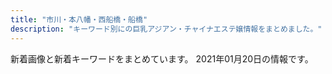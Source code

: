 ```yaml
---
title: "市川・本八幡・西船橋・船橋"
description: "キーワード別にの巨乳アジアン・チャイナエステ嬢情報をまとめました。"
---
```


新着画像と新着キーワードをまとめています。
2021年01月20日の情報です。

<DmmAffiliateIns />
<KeywordTable
  shops={
    [
    {
        "name": "\u5929\u4f7fBaby",
        "img_links": [
            "http://es-cupid.work/_src/48290063/1.jpg",
            "http://es-cupid.work/_src/48289998/navi_05.jpg",
            "http://es-cupid.work/_src/51449966/wechatimg1797.jpg",
            "http://es-cupid.work/_src/48290031/sign.png",
            "http://es-cupid.work/_src/48290073/33.jpg",
            "http://es-cupid.work/_src/48290062/navi_06.jpg",
            "http://es-cupid.work/_src/48290011/sign.png",
            "http://es-cupid.work/_src/48290139/icon_02.png",
            "http://es-cupid.work/_src/48290021/line3.jpg",
            "http://es-cupid.work/_src/51450121/line3.jpg",
            "http://es-cupid.work/_src/49007654/wechatimg156_20201204121933737.jpg",
            "http://es-cupid.work/_src/48290059/navi_03.jpg",
            "http://es-cupid.work/_src/50727920/wechatimg24.jpg",
            "http://es-cupid.work/_src/50727930/line3.jpg",
            "http://es-cupid.work/_src/48290057/navi_01.jpg",
            "http://es-cupid.work/_src/51308692/421609049373_.pic.jpg",
            "http://es-cupid.work/_src/48290262/line3.jpg",
            "http://es-cupid.work/_src/51450119/wechatimg1796.jpg",
            "http://es-cupid.work/_src/49439737/line3.jpg",
            "http://es-cupid.work/_src/51450127/wechatimg1797.jpg",
            "http://es-cupid.work/_src/51450099/wechatimg1797.jpg",
            "http://es-cupid.work/_src/51308707/421609049373_.pic.jpg",
            "http://es-cupid.work/_src/48290075/55.jpg",
            "http://es-cupid.work/_src/50688600/wechatimg1478.jpg",
            "http://es-cupid.work/_src/51449894/wechatimg1796.jpg",
            "http://es-cupid.work/_src/48289994/navi_04.jpg",
            "http://es-cupid.work/_src/50727921/wechatimg24.jpg",
            "http://es-cupid.work/_src/48289988/2_20201209160912986.jpg",
            "http://es-cupid.work/_src/48290019/line3.jpg",
            "http://es-cupid.work/_src/48289989/3_20201209160912987.jpg",
            "http://es-cupid.work/_src/51450125/line3.jpg",
            "http://es-cupid.work/_src/48290074/44.jpg",
            "http://es-cupid.work/_src/48290010/5_20201209160912957.jpg",
            "http://es-cupid.work/_src/48290000/navi_06.jpg",
            "http://es-cupid.work/_src/48290065/2.jpg",
            "http://es-cupid.work/_src/48290023/sign.png",
            "http://es-cupid.work/_src/49439736/wechatimg1948.jpg",
            "http://es-cupid.work/_src/50727929/wechatimg156_20201204121933737.jpg",
            "http://es-cupid.work/_src/51450116/line3.jpg",
            "http://es-cupid.work/_src/48290041/sign.png",
            "http://es-cupid.work/_src/48289990/navi_01.jpg",
            "http://es-cupid.work/_src/49439735/wechatimg1948.jpg",
            "http://es-cupid.work/_src/50727926/line3.jpg",
            "http://es-cupid.work/_src/48290141/icon_01.png",
            "http://es-cupid.work/_src/51308702/421609049373_.pic.jpg",
            "http://es-cupid.work/_src/48290260/line3.jpg",
            "http://es-cupid.work/_src/48290061/navi_05.jpg",
            "http://es-cupid.work/_src/48290060/navi_04.jpg",
            "http://es-cupid.work/_src/50727922/line3.jpg",
            "http://es-cupid.work/_src/49439733/line3.jpg",
            "http://es-cupid.work/_src/48289992/navi_02.jpg",
            "http://es-cupid.work/_src/51308704/line3.jpg",
            "http://es-cupid.work/_src/50727928/wechatimg156_20201204121933737.jpg",
            "http://es-cupid.work/_src/48290264/line3.jpg",
            "http://es-cupid.work/_src/48290072/22.jpg",
            "http://es-cupid.work/_src/50727918/line3.jpg",
            "http://es-cupid.work/_src/51450128/wechatimg1797.jpg",
            "http://es-cupid.work/_src/51450098/wechatimg1796.jpg",
            "http://es-cupid.work/_src/50727913/wechatimg24.jpg",
            "http://es-cupid.work/_src/48290009/4_20201209160912962.jpg",
            "http://es-cupid.work/_src/48290058/navi_02.jpg",
            "http://es-cupid.work/_src/50727944/line3.jpg",
            "http://es-cupid.work/_src/48290071/11.jpg",
            "http://es-cupid.work/_src/48290049/sign.png",
            "http://es-cupid.work/_src/51308708/line3.jpg",
            "http://es-cupid.work/_src/48289996/navi_03.jpg",
            "http://es-cupid.work/_src/51947912/wechatimg1948.jpg",
            "http://es-cupid.work/_src/51308706/421609049373_.pic.jpg",
            "http://es-cupid.work/_src/51450118/wechatimg1796.jpg",
            "http://es-cupid.work/_src/50727940/line3.jpg",
            "http://es-cupid.work/_src/51947916/wechatimg1948.jpg",
            "http://es-cupid.work/_src/48289987/1_20201209160912990.jpg",
            "http://es-cupid.work/_src/50727942/wechatimg1478.jpg",
            "http://es-cupid.work/_src/51450129/line3.jpg",
            "http://es-cupid.work/_src/50727943/wechatimg1478.jpg",
            "http://es-cupid.work/_src/48290067/3.jpg",
            "http://es-cupid.work/_src/50727912/wechatimg24.jpg"
        ],
        "station": "JR\u897f\u8239\u6a4b\u99c5\u5357\u53e3",
        "keywords": {
            "C": 7
        },
        "url": "http://es-cupid.work/"
    },
    {
        "station": "JR\u672c\u516b\u5e61\u99c5\u5317\u53e3",
        "keywords": {
            "C": 1,
            "88": 1,
            "86": 2,
            "87": 2,
            "D": 3
        },
        "img_links": [
            "http://www.club.relaxjp.info/files/007.jpg",
            "http://www.club.relaxjp.info/images/rec2.png",
            "http://www.club.relaxjp.info/files/009-02.jpg",
            "http://www.club.relaxjp.info/images/ta.jpg",
            "http://www.club.relaxjp.info/images/sys2.png",
            "http://www.club.relaxjp.info/files/004.jpg",
            "http://www.club.relaxjp.info/images/sys1.png",
            "http://www.club.relaxjp.info/files/006-02.jpg",
            "http://www.club.relaxjp.info/images/mobile.jpg",
            "http://www.club.relaxjp.info/files/008.jpg",
            "http://www.club.relaxjp.info/files/007-02.jpg",
            "http://www.club.relaxjp.info/images/b1.jpg",
            "http://www.club.relaxjp.info/images/head.jpg",
            "http://www.club.relaxjp.info/images/int2.png",
            "http://www.club.relaxjp.info/images/int1.png",
            "http://www.club.relaxjp.info/files/004-02.jpg",
            "http://www.club.relaxjp.info/images/b2.jpg",
            "http://www.club.relaxjp.info/files/009.jpg",
            "http://www.club.relaxjp.info/images/staff_t.png",
            "http://www.club.relaxjp.info/images/link_t.png",
            "http://www.club.relaxjp.info/images/line.png",
            "http://www.club.relaxjp.info/images/sys3.png",
            "http://www.club.relaxjp.info/images/interior_t.png",
            "http://www.club.relaxjp.info/files/006.jpg",
            "http://www.club.relaxjp.info/images/rec1.png",
            "http://www.club.relaxjp.info/files/008-02.jpg"
        ],
        "name": "\u30d5\u30a7\u30a2\u30ea\u30fc",
        "url": "http://www.club.relaxjp.info/"
    },
    {
        "img_links": [
            "http://www.yumegokoro.esjp.info/files/002.jpg",
            "http://www.yumegokoro.esjp.info/images/barSchedule.png",
            "http://www.yumegokoro.esjp.info/images/backBtn.png",
            "http://www.yumegokoro.esjp.info/files/002-02.jpg",
            "http://www.yumegokoro.esjp.info/files/015-03.jpg",
            "http://www.yumegokoro.esjp.info/files/010-03.jpg",
            "http://www.yumegokoro.esjp.info/images/barLink.png",
            "http://www.yumegokoro.esjp.info/images/barProfileSche.png",
            "http://www.yumegokoro.esjp.info/images/barSystem.png",
            "http://www.yumegokoro.esjp.info/files/011-03.jpg",
            "http://www.yumegokoro.esjp.info/images/barRecruit.png",
            "http://www.yumegokoro.esjp.info/files/014-03.jpg",
            "http://www.yumegokoro.esjp.info/files/015-02.jpg",
            "http://www.yumegokoro.esjp.info/files/014.jpg",
            "http://www.yumegokoro.esjp.info/files/010-02.jpg",
            "http://www.yumegokoro.esjp.info/files/014-02.jpg",
            "http://www.yumegokoro.esjp.info/files/012-02.jpg",
            "http://www.yumegokoro.esjp.info/files/011-02.jpg",
            "http://www.yumegokoro.esjp.info/files/004-03.jpg",
            "http://www.yumegokoro.esjp.info/images/concept.png",
            "http://www.yumegokoro.esjp.info/images/barTherapist.png",
            "http://www.yumegokoro.esjp.info/files/004-02.jpg",
            "http://www.yumegokoro.esjp.info/files/012.jpg",
            "http://www.yumegokoro.esjp.info/images/time.png",
            "http://www.yumegokoro.esjp.info/files/012-03.jpg",
            "http://www.yumegokoro.esjp.info/images/contentBottom.jpg",
            "http://www.yumegokoro.esjp.info/files/016-03.jpg",
            "http://www.yumegokoro.esjp.info/files/013-03.jpg",
            "http://www.yumegokoro.esjp.info/images/barProfile.png",
            "http://www.yumegokoro.esjp.info/files/013-02.jpg",
            "http://www.yumegokoro.esjp.info/images/barAccess.png",
            "http://www.yumegokoro.esjp.info/files/011.jpg",
            "http://www.yumegokoro.esjp.info/files/016.jpg",
            "http://www.yumegokoro.esjp.info/files/013.jpg",
            "http://www.yumegokoro.esjp.info/images/btnTop.png",
            "http://www.yumegokoro.esjp.info/files/002-03.jpg",
            "http://www.yumegokoro.esjp.info/files/004.jpg",
            "http://www.yumegokoro.esjp.info/files/016-02.jpg",
            "http://www.yumegokoro.esjp.info/files/010.jpg",
            "http://www.yumegokoro.esjp.info/images/header.png",
            "http://www.yumegokoro.esjp.info/files/015.jpg"
        ],
        "station": "JR\u8239\u6a4b\u99c5\u5317\u53e3",
        "url": "http://www.yumegokoro.esjp.info/",
        "name": "Pink Love",
        "keywords": {
            "D": 36,
            "88": 4,
            "87": 32
        }
    },
    {
        "station": "JR\u897f\u8239\u6a4b\u99c5\u5317\u53e3",
        "name": "\u30d7\u30ea\u30f3\u30bb\u30b9",
        "img_links": [
            "https://prince.iest.info/images/link_nav05.jpg",
            "https://prince.iest.info/photos/sites/5/2020/12/2020121408392689.jpg",
            "https://prince.iest.info/photos/sites/5/2020/12/2020121408392715.jpg",
            "https://prince.iest.info/images/tit_news.png",
            "https://prince.iest.info/images/link_nav03.jpg",
            "https://prince.iest.info/images/room3.jpg",
            "https://prince.iest.info/images/room5.jpg",
            "https://prince.iest.info/images/link_nav04.jpg",
            "https://prince.iest.info/photos/sites/5/2020/12/2020121408392660.jpg",
            "https://prince.iest.info/images/room4.jpg",
            "https://prince.iest.info/images/tit_staff.jpg",
            "https://prince.iest.info/photos/sites/5/2020/12/2020121408392543.jpg",
            "https://prince.iest.info/images/link_nav02.jpg",
            "https://prince.iest.info/images/footer.jpg",
            "https://prince.iest.info/images/link_nav06.jpg",
            "https://prince.iest.info/images/top.jpg",
            "https://prince.iest.info/images/room2.jpg",
            "https://prince.iest.info/images/room1.jpg",
            "https://prince.iest.info/photos/sites/5/2021/01/2021011508371539.jpg",
            "https://prince.iest.info/images/link_nav01.jpg"
        ],
        "keywords": {
            "86": 18,
            "C": 12,
            "D": 30,
            "85": 12
        },
        "url": "https://prince.iest.info/"
    },
    {
        "name": "OLIVE",
        "keywords": {
            "87": 2,
            "86": 3,
            "C": 23,
            "85": 1,
            "D": 4,
            "E": 2
        },
        "img_links": [
            "http://olive.est.cm/images/top1.jpg",
            "http://olive.est.cm/photos/sites/79/2020/12/2020121415592624.jpg",
            "http://olive.est.cm/images/mobile.png",
            "http://olive.est.cm/images/link1.jpg",
            "http://olive.est.cm/images/room4.jpg",
            "http://olive.est.cm/photos/sites/79/2020/12/2020121917122426.jpg",
            "http://olive.est.cm/images/staff01.jpg",
            "http://olive.est.cm/photos/sites/79/2019/12/2019121903271318.jpg",
            "http://olive.est.cm/images/girl-z2.jpg",
            "http://olive.est.cm/images/room5.jpg",
            "http://olive.est.cm/images/room3.jpg",
            "http://olive.est.cm/images/s_news.jpg",
            "http://olive.est.cm/images/room6.jpg",
            "http://olive.est.cm/photos/sites/79/2020/09/2020092914262265.jpg",
            "http://olive.est.cm/images/girl-z1.jpg",
            "http://olive.est.cm/photos/sites/79/2019/12/2019121903272096.jpg",
            "http://olive.est.cm/photos/sites/79/2020/12/2020122818422114.jpg",
            "http://olive.est.cm/images/top.jpg",
            "http://olive.est.cm/photos/sites/79/2020/12/2020122818422262.jpg",
            "http://olive.est.cm/photos/sites/79/2019/12/2019121903270330.jpg",
            "http://olive.est.cm/images/newface1.jpg",
            "http://olive.est.cm/photos/sites/79/2019/12/2019121903270936.jpg",
            "http://olive.est.cm/images/room2.jpg",
            "http://olive.est.cm/photos/sites/79/2020/07/2020071920085096.jpg",
            "http://olive.est.cm/images/room1.jpg"
        ],
        "station": "JR\u8239\u6a4b\u99c5\u5317\u53e3",
        "url": "http://olive.est.cm/"
    },
    {
        "url": "http://barakinakayamaesute.xyz/",
        "img_links": [
            "http://barakinakayamaesute.xyz/images/staff/st3.jpg",
            "http://barakinakayamaesute.xyz/images/staff/staff07.jpg",
            "http://barakinakayamaesute.xyz/images/staff/sakura20190711.jpg",
            "http://barakinakayamaesute.xyz/images/staff/staff011.jpg",
            "http://barakinakayamaesute.xyz/images/staff/ami.jpg",
            "http://barakinakayamaesute.xyz/images/staff/ai.jpg",
            "http://barakinakayamaesute.xyz/images/mobile.jpg",
            "http://barakinakayamaesute.xyz/images/s_staff.png",
            "http://barakinakayamaesute.xyz/images/staff/st2.jpg",
            "http://barakinakayamaesute.xyz/images/staff/staff010.jpg",
            "http://barakinakayamaesute.xyz/images/s_news1.png",
            "http://barakinakayamaesute.xyz/images/staff/st4.jpg",
            "http://barakinakayamaesute.xyz/images/heading-i.png",
            "http://barakinakayamaesute.xyz/images/arrow2.png"
        ],
        "station": "\u539f\u6728\u4e2d\u5c71\u99c5\u5317\u53e3",
        "name": "\u7e01 \u3048\u3093",
        "keywords": {
            "C": 5,
            "85": 5
        }
    },
    {
        "keywords": {},
        "url": "http://f-clover.net/",
        "img_links": [
            "http://f-clover.net/images/g5.jpg",
            "http://f-clover.net/images/room4.jpg",
            "http://f-clover.net/images/room6.jpg",
            "http://f-clover.net/images/erina.jpg",
            "http://f-clover.net/images/a2.jpg",
            "http://f-clover.net/images/room2.jpg",
            "http://f-clover.net/images/room8.jpg",
            "http://f-clover.net/images/room3.jpg",
            "http://f-clover.net/images/miki.jpg",
            "http://f-clover.net/images/flash1.jpg",
            "http://f-clover.net/images/yu.jpg",
            "http://f-clover.net/images/flash2.jpg",
            "http://f-clover.net/images/a1.jpg",
            "http://f-clover.net/images/end.jpg",
            "http://f-clover.net/images/mobile.jpg",
            "http://f-clover.net/images/index1.jpg",
            "http://f-clover.net/images/room7.jpg",
            "http://f-clover.net/images/room1.jpg",
            "http://f-clover.net/images/room5.jpg",
            "http://f-clover.net/images/risa.jpg",
            "http://f-clover.net/images/aya.jpg",
            "http://f-clover.net/images/g3.jpg"
        ],
        "name": "\u30af\u30ed\u30fc\u30d0\u30fc",
        "station": "JR\u8239\u6a4b\u99c5\u5357\u53e3"
    },
    {
        "name": "\u9234\u97f3-\u3059\u305a\u306d-",
        "station": "JR\u897f\u8239\u6a4b\u99c5\u5357\u53e3",
        "keywords": {
            "F": 7,
            "\u30bb\u30af\u30b7\u30fc": 4
        },
        "url": "http://es-suzune.com/",
        "img_links": [
            "http://es-suzune.com/images/access/01.png",
            "http://es-suzune.com/staffPhoto/b20200709154401.jpg",
            "http://es-suzune.com/staffPhoto/s20200827113054.jpg",
            "http://es-suzune.com/staffPhoto/s20200827113204.jpg",
            "http://es-suzune.com/staffPhoto/s20191115141757.jpg",
            "http://es-suzune.com/staffPhoto/s20210103222814.jpg",
            "http://es-suzune.com/staffPhoto/s20200709154401.jpg",
            "http://es-suzune.com/images/access/02.png",
            "http://es-suzune.com/staffPhoto/s20200709154538.jpg",
            "http://es-suzune.com/staffPhoto/b20200609222950.jpg",
            "http://es-suzune.com/staffPhoto/s20210103222830.jpg",
            "http://es-suzune.com/staffPhoto/s20191113214645.jpg",
            "http://es-suzune.com/staffPhoto/s20191208215843.jpg",
            "http://es-suzune.com/staffPhoto/s20200827113545.jpg",
            "http://es-suzune.com/images/access/05.png",
            "http://es-suzune.com/staffPhoto/s20200827113331.jpg",
            "http://es-suzune.com/staffPhoto/b20201128232445.jpg",
            "http://es-suzune.com/staffPhoto/b20200709205317.jpg",
            "http://es-suzune.com/uploadfiles/images/IMG_7402_%E5%89%AF%E6%9C%AC.jpg",
            "http://es-suzune.com/staffPhoto/s20201130191329.jpg",
            "http://es-suzune.com/images/store/03.jpg",
            "http://es-suzune.com/staffPhoto/b20210103222814.jpg",
            "http://es-suzune.com/staffPhoto/b20201130191329.jpg",
            "http://es-suzune.com/staffPhoto/s20201130140920.jpg",
            "http://es-suzune.com/staffPhoto/s20201130135600.jpg",
            "http://es-suzune.com/staffPhoto/s20201130140636.jpg",
            "http://es-suzune.com/uploadfiles/images/courseEsSuzune.jpg",
            "http://es-suzune.com/images/showIndex.jpg",
            "http://es-suzune.com/uploadfiles/images/campaignEsSuzune1.jpg",
            "http://es-suzune.com/staffPhoto/b20191113214645.jpg",
            "http://es-suzune.com/staffPhoto/b20191208215817.jpg",
            "http://es-suzune.com/staffPhoto/s20200724144017.jpg",
            "http://es-suzune.com/images/store/01.jpg",
            "http://es-suzune.com/staffPhoto/s20201130191531.jpg",
            "http://es-suzune.com/staffPhoto/b20201022211319.jpg",
            "http://es-suzune.com/staffPhoto/s20200709205350.jpg",
            "http://es-suzune.com/staffPhoto/s20201022211319.jpg",
            "http://es-suzune.com/images/access/03.png",
            "http://es-suzune.com/staffPhoto/s20200510132325.jpg",
            "http://es-suzune.com/staffPhoto/s20201007170432.jpg",
            "http://es-suzune.com/staffPhoto/s20200827113641.jpg",
            "http://es-suzune.com/staffPhoto/s20200609222950.jpg",
            "http://es-suzune.com/staffPhoto/b20191115141757.jpg",
            "http://es-suzune.com/images/showContent.jpg",
            "http://es-suzune.com/staffPhoto/s20191208215817.jpg",
            "http://es-suzune.com/images/store/02.jpg",
            "http://es-suzune.com/images/store/04.jpg",
            "http://es-suzune.com/staffPhoto/s20201130135623.jpg",
            "http://es-suzune.com/staffPhoto/s20200827113754.jpg",
            "http://es-suzune.com/staffPhoto/b20201007170432.jpg",
            "http://es-suzune.com/staffPhoto/s20200724144036.jpg",
            "http://es-suzune.com/staffPhoto/s20200709205317.jpg",
            "http://es-suzune.com/staffPhoto/s20201007170536.jpg",
            "http://es-suzune.com/staffPhoto/s20201128232445.jpg",
            "http://es-suzune.com/staffPhoto/s20191115141808.jpg",
            "http://es-suzune.com/staffPhoto/b20200510132325.jpg",
            "http://es-suzune.com/staffPhoto/s20201130191509.jpg",
            "http://es-suzune.com/staffPhoto/b20200724144017.jpg"
        ]
    },
    {
        "name": "\u30c9\u30ad\u30c9\u30ad\u30cf\u30cb\u30fc",
        "url": "http://www.dokidoki.esjp.info/",
        "keywords": {
            "D": 3,
            "C": 2,
            "86": 2,
            "87": 3
        },
        "station": "JR\u8239\u6a4b\u99c5\u5317\u53e3",
        "img_links": [
            "http://www.dokidoki.esjp.info/img/stat.jpg",
            "http://www.dokidoki.esjp.info/img/eve.jpg",
            "http://www.dokidoki.esjp.info/img/stal.png",
            "http://www.dokidoki.esjp.info/img/lint.jpg",
            "http://www.dokidoki.esjp.info/files/006.jpg",
            "http://www.dokidoki.esjp.info/img/rect.jpg",
            "http://www.dokidoki.esjp.info/files/002.jpg",
            "http://www.dokidoki.esjp.info/img/syst.jpg",
            "http://www.dokidoki.esjp.info/img/fla.jpg",
            "http://www.dokidoki.esjp.info/files/003.jpg",
            "http://www.dokidoki.esjp.info/img/acct.jpg",
            "http://www.dokidoki.esjp.info/img/top.jpg",
            "http://www.dokidoki.esjp.info/img/nn.jpg",
            "http://www.dokidoki.esjp.info/img/noo.png",
            "http://www.dokidoki.esjp.info/files/001.jpg",
            "http://www.dokidoki.esjp.info/files/007.jpg"
        ]
    },
    {
        "url": "http://www.beleza.maesjp.com/",
        "keywords": {
            "C": 13,
            "86": 2,
            "87": 1,
            "D": 2
        },
        "station": "JR\u897f\u8239\u6a4b\u99c5\u5357\u53e3",
        "img_links": [
            "http://www.beleza.maesjp.com/files/002.jpg",
            "http://www.beleza.maesjp.com/images/link.jpg",
            "http://www.beleza.maesjp.com/files/002-02.jpg",
            "http://www.beleza.maesjp.com/files/001.jpg",
            "http://www.beleza.maesjp.com/files/004-02.jpg",
            "http://www.beleza.maesjp.com/images/tel.png",
            "http://www.beleza.maesjp.com/images/staff01.jpg",
            "http://www.beleza.maesjp.com/images/shop/shop01.jpg",
            "http://www.beleza.maesjp.com/files/001-02.jpg",
            "http://www.beleza.maesjp.com/images/shop/shop04.jpg",
            "http://www.beleza.maesjp.com/images/movie.jpg",
            "http://www.beleza.maesjp.com/files/004.jpg",
            "http://www.beleza.maesjp.com/images/end.jpg",
            "http://www.beleza.maesjp.com/images/shop/shop02.jpg",
            "http://www.beleza.maesjp.com/images/shop/shop03.jpg",
            "http://www.beleza.maesjp.com/images/shop/shop05.jpg"
        ],
        "name": "\u30d9\u30ec\u30fc\u30b6"
    },
    {
        "url": "http://aroma-esthe.info/",
        "name": "Happy Bell",
        "keywords": {
            "D": 6,
            "86": 8
        },
        "station": "\u4eac\u6210\u516b\u5e61\u99c5\u5317\u53e3",
        "img_links": [
            "http://aroma-esthe.info/images/slider-img001.jpg",
            "http://aroma-esthe.info/link/menlog.jpg",
            "http://aroma-esthe.info/images/r3.jpg",
            "http://aroma-esthe.info/images/tit-sub6.jpg",
            "http://aroma-esthe.info/images/tit-sub3.jpg",
            "http://aroma-esthe.info/images/m1.jpg",
            "http://aroma-esthe.info/images/r4.jpg",
            "http://aroma-esthe.info/images/r1.jpg",
            "http://aroma-esthe.info/images/cg03.jpg",
            "http://aroma-esthe.info/images/tit-sub2.jpg",
            "http://aroma-esthe.info/images/qr.jpg",
            "http://aroma-esthe.info/images/b-online.png",
            "http://aroma-esthe.info/images/r2.jpg",
            "http://aroma-esthe.info/images/slider-img002.jpg",
            "http://aroma-esthe.info/images/kan.jpg",
            "http://aroma-esthe.info/images/tit-sub4.jpg",
            "http://aroma-esthe.info/images/m2.jpg",
            "http://aroma-esthe.info/images/cg02.jpg",
            "http://aroma-esthe.info/images/b-tel.png",
            "http://aroma-esthe.info/images/cg05.jpg",
            "http://aroma-esthe.info/images/tit-sub1.jpg",
            "http://aroma-esthe.info/images/slider-img003.jpg",
            "http://aroma-esthe.info/images/cg01.jpg",
            "http://aroma-esthe.info/images/m3.jpg",
            "http://aroma-esthe.info/images/tit-sub5.jpg",
            "http://aroma-esthe.info/images/m4.jpg"
        ]
    },
    {
        "url": "http://www.rainday.tokyo/",
        "keywords": {
            "E": 1,
            "C": 15,
            "D": 7
        },
        "img_links": [
            "http://www.rainday.tokyo/picture/call.png",
            "http://www.rainday.tokyo/uploads/200612/1-20061209132D50.jpg",
            "http://www.rainday.tokyo/uploads/201006/1-201006105515150.jpg",
            "http://www.rainday.tokyo/uploads/201005/1-201005135253U5.jpg",
            "http://www.rainday.tokyo/picture/2.jpg",
            "http://www.rainday.tokyo/uploads/200612/1-200612091611154.jpg",
            "http://www.rainday.tokyo/picture/4.jpg",
            "http://www.rainday.tokyo/uploads/201005/1-201005135243W9.jpg",
            "http://www.rainday.tokyo/uploads/201012/1-201012133110634.jpg",
            "http://www.rainday.tokyo/picture/tel.png",
            "http://www.rainday.tokyo/uploads/201006/1-201006105351493.jpg",
            "http://www.rainday.tokyo/picture/top-img01.png",
            "http://www.rainday.tokyo/picture/3.jpg",
            "http://www.rainday.tokyo/uploads/210114/1-2101140ZT91P.jpg",
            "http://www.rainday.tokyo/uploads/201208/1-20120QS92JD.jpg",
            "http://www.rainday.tokyo/uploads/201012/1-201012131606344.jpg",
            "http://www.rainday.tokyo/picture/top-img10.jpg",
            "http://www.rainday.tokyo/uploads/210114/1-2101140ZUK24.jpg",
            "http://www.rainday.tokyo/uploads/200612/1-200612091HL45.jpg",
            "http://www.rainday.tokyo/picture/1.jpg",
            "http://www.rainday.tokyo/uploads/201005/1-201005135623432.jpg",
            "http://www.rainday.tokyo/uploads/201005/1-2010051356113O.jpg"
        ],
        "name": "\u304a\u304b\u3048\u308a",
        "station": "JR\u8239\u6a4b\u99c5\u5317\u53e3"
    },
    {
        "url": "http://junpu.xyz.mn/",
        "keywords": {
            "88": 12,
            "87": 2,
            "\u30bb\u30af\u30b7\u30fc": 1,
            "86": 2,
            "83": 4,
            "C": 21,
            "F": 8,
            "D": 18,
            "91": 2,
            "G": 14,
            "85": 8,
            "94": 2
        },
        "station": "\u897f\u8239\u6a4b\u99c5\u5357\u53e3",
        "img_links": [
            "http://junpu.xyz.mn/photos/sites/129/2019/09/2019091210372889.jpg",
            "http://junpu.xyz.mn/images/top.jpg",
            "http://junpu.xyz.mn/photos/sites/129/2019/07/2019072615361857.jpg",
            "http://junpu.xyz.mn/images/s_news.jpg",
            "http://junpu.xyz.mn/images/line2.jpg",
            "http://junpu.xyz.mn/images/r1.jpg",
            "http://junpu.xyz.mn/images/end.png",
            "http://junpu.xyz.mn/photos/sites/129/2021/01/202101151226037.jpg",
            "http://junpu.xyz.mn/photos/sites/129/2021/01/2021011113081255.jpg",
            "http://junpu.xyz.mn/photos/sites/129/2020/12/2020121011431058.jpg",
            "http://junpu.xyz.mn/photos/sites/129/2020/04/2020040110571729.jpg",
            "http://junpu.xyz.mn/photos/sites/129/2019/11/2019112612382247.jpg",
            "http://junpu.xyz.mn/images/r4.jpg",
            "http://junpu.xyz.mn/images/r3.jpg",
            "http://junpu.xyz.mn/images/r2.jpg",
            "http://junpu.xyz.mn/photos/sites/129/2019/07/2019072615361596.jpg",
            "http://junpu.xyz.mn/photos/sites/129/2019/09/2019090515262527.jpg",
            "http://junpu.xyz.mn/photos/sites/129/2019/08/2019081018512221.jpg",
            "http://junpu.xyz.mn/photos/sites/129/2020/07/2020070311075377.jpg"
        ],
        "name": "\u30a8\u30ec\u30ca\u30c9\u30fc\u30eb"
    },
    {
        "station": "JR\u5e02\u5ddd\u99c5\u5357\u53e3",
        "url": "http://nigyohime.ebb.jp/",
        "name": "\u4eba\u9b5a\u59eb",
        "keywords": {
            "86": 6,
            "C": 6,
            "83": 6
        },
        "img_links": [
            "http://nigyohime.ebb.jp/1.jpg",
            "http://nigyohime.ebb.jp/2.jpg",
            "http://nigyohime.ebb.jp/2/uploadimg/1606276885.jpg",
            "http://nigyohime.ebb.jp/b_news.png",
            "http://nigyohime.ebb.jp/line.png",
            "http://nigyohime.ebb.jp/4.jpg",
            "http://nigyohime.ebb.jp/2/uploadimg/1610266405.jpg",
            "http://nigyohime.ebb.jp/2/uploadimg/1606276938.jpg",
            "http://nigyohime.ebb.jp/2/uploadimg/1606276829.jpg",
            "http://nigyohime.ebb.jp/ditu2.jpg",
            "http://nigyohime.ebb.jp/top.jpg",
            "http://nigyohime.ebb.jp/b_girl.png",
            "http://nigyohime.ebb.jp/staff_t.jpg",
            "http://nigyohime.ebb.jp/3.jpg"
        ]
    },
    {
        "url": "http://www.kanda-es.info/",
        "station": "\u99ac\u8fbc\u6ca2\u99c5\u6771\u53e3",
        "name": "Blue\uff5e\u30d6\u30eb\u30fc\uff5e",
        "keywords": {},
        "img_links": [
            "http://www.kanda-es.info/staff/anna.jpg",
            "http://www.kanda-es.info/images/mobile.jpg",
            "http://www.kanda-es.info/img/sora1.jpg",
            "http://www.kanda-es.info/img/anna1.jpg",
            "http://www.kanda-es.info/images/info.jpg",
            "http://www.kanda-es.info/staff/sora.jpg",
            "http://www.kanda-es.info/images/tg.jpg",
            "http://www.kanda-es.info/img/risa1.jpg",
            "http://www.kanda-es.info/staff/risa.jpg",
            "http://www.kanda-es.info/images/sys2.jpg",
            "http://www.kanda-es.info/images/int2.jpg",
            "http://www.kanda-es.info/images/interior_t.jpg",
            "http://www.kanda-es.info/images/sys1.jpg",
            "http://www.kanda-es.info/images/staff_t.jpg",
            "http://www.kanda-es.info/images/int1.jpg",
            "http://www.kanda-es.info/images/news.jpg"
        ]
    },
    {
        "keywords": {
            "D": 4,
            "C": 21
        },
        "img_links": [
            "http://kaori-1.tokyo/picture/top-img03.jpg",
            "http://kaori-1.tokyo/uploads/200511/1-200511100230S8.jpg",
            "http://kaori-1.tokyo/uploads/201208/1-20120QK441122.jpg",
            "http://kaori-1.tokyo/picture/2.jpg",
            "http://kaori-1.tokyo/picture/4.jpg",
            "http://kaori-1.tokyo/uploads/210114/1-2101140ZT4c0.jpg",
            "http://kaori-1.tokyo/uploads/200511/1-200511100152329.jpg",
            "http://kaori-1.tokyo/picture/1.jpg",
            "http://kaori-1.tokyo/picture/top-img02.png",
            "http://kaori-1.tokyo/uploads/210114/1-2101140ZSE44.jpg",
            "http://kaori-1.tokyo/uploads/200511/1-20051109591UM.jpg",
            "http://kaori-1.tokyo/picture/tel.png",
            "http://kaori-1.tokyo/uploads/200601/1-200601133419150.jpg",
            "http://kaori-1.tokyo/uploads/201012/1-201012142625F6.jpg",
            "http://kaori-1.tokyo/uploads/200511/1-20051109595T28.jpg",
            "http://kaori-1.tokyo/uploads/200511/1-200511095635134.jpg",
            "http://kaori-1.tokyo/picture/call.png",
            "http://kaori-1.tokyo/uploads/201012/1-201012142645R9.jpg",
            "http://kaori-1.tokyo/uploads/200601/1-200601133435202.jpg",
            "http://kaori-1.tokyo/uploads/201208/1-20120QK541J2.jpg",
            "http://kaori-1.tokyo/uploads/200511/1-200511095KJ64.jpg",
            "http://kaori-1.tokyo/picture/top-img01.png",
            "http://kaori-1.tokyo/picture/3.jpg"
        ],
        "url": "http://kaori-1.tokyo/",
        "name": "\u3053\u3044\u3073\u3068",
        "station": "JR\u8239\u6a4b\u99c5\u5357\u53e3"
    },
    {
        "keywords": {
            "E": 7,
            "D": 22,
            "F": 4,
            "\u30bb\u30af\u30b7\u30fc": 3
        },
        "station": "\u8239\u6a4b\u99c5\u5317\u53e3",
        "name": "COCO",
        "url": "https://co.aoaoeo.com/",
        "img_links": [
            "https://co.aoaoeo.com/wp-content/themes/este/img/tel_footer.png",
            "https://co.aoaoeo.com/wp-content/uploads/2020/12/897s6atyco.jpg",
            "https://co.aoaoeo.com/wp-content/uploads/2019/06/1oiuytreewrstdyfugco.jpg",
            "https://co.aoaoeo.com/wp-content/uploads/2019/04/34568976co.jpg",
            "https://co.aoaoeo.com/wp-content/uploads/2019/12/987654324567co.jpg",
            "https://co.aoaoeo.com/wp-content/themes/este/img/top-img02c.png",
            "https://co.aoaoeo.com/wp-content/uploads/2019/12/aytaco.jpg",
            "https://co.aoaoeo.com/wp-content/uploads/2019/06/9876543co.jpg",
            "https://co.aoaoeo.com/wp-content/uploads/2019/06/123456897654co.jpg",
            "https://co.aoaoeo.com/wp-content/uploads/2020/01/8976saco.jpg",
            "https://co.aoaoeo.com/wp-content/themes/este/img/top-img05.png",
            "https://co.aoaoeo.com/wp-content/themes/este/img/tel_header.png",
            "https://co.aoaoeo.com/wp-content/uploads/2018/12/9087621co.jpg",
            "https://co.aoaoeo.com/wp-content/uploads/2019/06/9087654co.jpg",
            "https://co.aoaoeo.com/wp-content/uploads/2019/06/0987654co.jpg",
            "https://co.aoaoeo.com/wp-content/uploads/2019/12/8976aco.jpg",
            "https://co.aoaoeo.com/wp-content/themes/este/img/top-img01.png",
            "https://co.aoaoeo.com/wp-content/uploads/2019/06/987654wdfghjco.jpg",
            "https://co.aoaoeo.com/wp-content/themes/este/img/call.png",
            "https://co.aoaoeo.com/wp-content/themes/este/img/top-img06b.png",
            "https://co.aoaoeo.com/wp-content/uploads/2020/10/435698765co.jpg",
            "https://co.aoaoeo.com/wp-content/themes/este/img/top-img04.png",
            "https://co.aoaoeo.com/wp-content/themes/este/img/2.png"
        ]
    },
    {
        "keywords": {
            "D": 2,
            "C": 6,
            "86": 4,
            "87": 4
        },
        "img_links": [
            "http://www.sakura.mesthe.com/files/001-02.jpg",
            "http://www.sakura.mesthe.com/images/m-head01.jpg",
            "http://www.sakura.mesthe.com/files/003-03.jpg",
            "http://www.sakura.mesthe.com/images/m-top004.jpg",
            "http://www.sakura.mesthe.com/images/call.png",
            "http://www.sakura.mesthe.com/files/004-02.jpg",
            "http://www.sakura.mesthe.com/files/001-03.jpg",
            "http://www.sakura.mesthe.com/files/002.jpg",
            "http://www.sakura.mesthe.com/files/002-03.jpg",
            "http://www.sakura.mesthe.com/images/m-top003.jpg",
            "http://www.sakura.mesthe.com/files/001.jpg",
            "http://www.sakura.mesthe.com/files/003.jpg",
            "http://www.sakura.mesthe.com/images/foot01.jpg",
            "http://www.sakura.mesthe.com/files/002-02.jpg",
            "http://www.sakura.mesthe.com/files/003-02.jpg",
            "http://www.sakura.mesthe.com/files/004-03.jpg",
            "http://www.sakura.mesthe.com/files/004.jpg"
        ],
        "url": "http://www.sakura.mesthe.com/",
        "name": "\u5922\u3054\u3053\u3061",
        "station": "JR\u8239\u6a4b\u99c5\u5357\u53e3"
    },
    {
        "img_links": [
            "http://hinata.relaxnabi.com/css/staff/staff00001-a.jpg",
            "http://hinata.relaxnabi.com/css/staff/staff17-a.jpg",
            "http://hinata.relaxnabi.com/css/staff/staff00004-a.jpg",
            "http://hinata.relaxnabi.com/img/tiaowen.png",
            "http://hinata.relaxnabi.com/css/nav/sub-002.jpg",
            "http://hinata.relaxnabi.com/css/staff/staff00004.jpg",
            "http://hinata.relaxnabi.com/css/nav/sub-004.jpg",
            "http://hinata.relaxnabi.com/css/right.jpg",
            "http://hinata.relaxnabi.com/css/nav/sub-003.jpg",
            "http://hinata.relaxnabi.com/css/girls001.jpg",
            "http://hinata.relaxnabi.com/css/osusume38.jpg",
            "http://hinata.relaxnabi.com/css/staff/staff-007-a.jpg",
            "http://hinata.relaxnabi.com/css/main-left02.jpg",
            "http://hinata.relaxnabi.com/css/nav/nav-001.jpg",
            "http://hinata.relaxnabi.com/css/staff/staff-06.jpg",
            "http://hinata.relaxnabi.com/css/nav/nav-005.jpg",
            "http://hinata.relaxnabi.com/css/staff/staff15.jpg",
            "http://hinata.relaxnabi.com/css/tel01.png",
            "http://hinata.relaxnabi.com/css/nav/nav-003.jpg",
            "http://hinata.relaxnabi.com/css/staff/staff00001.jpg",
            "http://hinata.relaxnabi.com/css/nav/nav-004.jpg",
            "http://hinata.relaxnabi.com/css/staff/staff00003-a.jpg",
            "http://hinata.relaxnabi.com/css/nav/nav-006.jpg",
            "http://hinata.relaxnabi.com/css/nav/sub-006.jpg",
            "http://hinata.relaxnabi.com/css/button.jpg",
            "http://hinata.relaxnabi.com/css/nav/nav-002.jpg",
            "http://hinata.relaxnabi.com/css/staff/staff-007.jpg",
            "http://hinata.relaxnabi.com/css/staff/staff-08.jpg",
            "http://hinata.relaxnabi.com/css/staff/staff17.jpg",
            "http://hinata.relaxnabi.com/css/nav/sub-005.jpg",
            "http://hinata.relaxnabi.com/css/staff/staff-08-a.jpg",
            "http://hinata.relaxnabi.com/css/staff/staff15-a.jpg",
            "http://hinata.relaxnabi.com/css/top02.jpg",
            "http://hinata.relaxnabi.com/css/staff/staff-06-a.jpg",
            "http://hinata.relaxnabi.com/css/left.jpg",
            "http://hinata.relaxnabi.com/css/staff/staff00003.jpg",
            "http://hinata.relaxnabi.com/css/nav/sub-001.jpg",
            "http://hinata.relaxnabi.com/css/main-left03.jpg"
        ],
        "keywords": {
            "D": 1,
            "92": 2,
            "C": 4,
            "E": 5,
            "86": 2,
            "90": 2,
            "93": 1,
            "89": 1
        },
        "url": "http://hinata.relaxnabi.com/",
        "station": "JR\u8239\u6a4b\u99c5\u5317\u53e3",
        "name": "\u6696 \uff5eHinata\uff5e"
    },
    {
        "station": "JR\u897f\u8239\u6a4b\u99c5\u5357\u53e3",
        "keywords": {
            "C": 2,
            "86": 4,
            "87": 12,
            "D": 14
        },
        "url": "http://www.relax-honey.info/",
        "name": "Honey",
        "img_links": [
            "http://www.relax-honey.info/files/053.jpg",
            "http://www.relax-honey.info/files/006.jpg",
            "http://www.relax-honey.info/images/top.jpg",
            "http://www.relax-honey.info/files/065.jpg",
            "http://www.relax-honey.info/files/021-02.jpg",
            "http://www.relax-honey.info/images/1.jpg",
            "http://www.relax-honey.info/files/069.jpg",
            "http://www.relax-honey.info/files/067-03.jpg",
            "http://www.relax-honey.info/files/021.jpg",
            "http://www.relax-honey.info/files/065-03.jpg",
            "http://www.relax-honey.info/files/006-03.jpg",
            "http://www.relax-honey.info/files/067-02.jpg",
            "http://www.relax-honey.info/files/057-02.jpg",
            "http://www.relax-honey.info/images/slider/2.jpg",
            "http://www.relax-honey.info/files/053-02.jpg",
            "http://www.relax-honey.info/images/slider/1.jpg",
            "http://www.relax-honey.info/files/065-02.jpg",
            "http://www.relax-honey.info/files/053-03.jpg",
            "http://www.relax-honey.info/images/s_staff.jpg",
            "http://www.relax-honey.info/images/s_pick.jpg",
            "http://www.relax-honey.info/images/mobile.jpg",
            "http://www.relax-honey.info/images/s_news.jpg",
            "http://www.relax-honey.info/files/061.jpg",
            "http://www.relax-honey.info/files/021-03.jpg",
            "http://www.relax-honey.info/files/067.jpg",
            "http://www.relax-honey.info/images/nbj3.jpg",
            "http://www.relax-honey.info/files/057.jpg",
            "http://www.relax-honey.info/files/061-03.jpg",
            "http://www.relax-honey.info/files/006-02.jpg",
            "http://www.relax-honey.info/files/069-02.jpg",
            "http://www.relax-honey.info/images/slider/3.jpg",
            "http://www.relax-honey.info/images/end1.jpg",
            "http://www.relax-honey.info/files/069-03.jpg",
            "http://www.relax-honey.info/files/061-02.jpg",
            "http://www.relax-honey.info/images/s_info.jpg",
            "http://www.relax-honey.info/files/057-03.jpg"
        ]
    },
    {
        "station": "JR\u897f\u8239\u6a4b\u99c5\u5357\u53e3",
        "url": "http://hanaoto.pw/",
        "img_links": [
            "http://hanaoto.pw/images/mm1.jpg",
            "http://hanaoto.pw/images/ayu1.jpg",
            "http://hanaoto.pw/images/g4.jpg",
            "http://hanaoto.pw/images/maga1.jpg",
            "http://hanaoto.pw/images/flash5.jpg",
            "http://hanaoto.pw/images/maga.jpg",
            "http://hanaoto.pw/images/mobile.png",
            "http://hanaoto.pw/images/a02.jpg",
            "http://hanaoto.pw/images/yy1.jpg",
            "http://hanaoto.pw/images/nana3.jpg",
            "http://hanaoto.pw/images/g3.jpg",
            "http://hanaoto.pw/images/flash3.jpg",
            "http://hanaoto.pw/images/sptel.png",
            "http://hanaoto.pw/images/kkk1.jpg",
            "http://hanaoto.pw/images/flash.jpg",
            "http://hanaoto.pw/images/flash4.jpg",
            "http://hanaoto.pw/images/tel.png",
            "http://hanaoto.pw/images/la.jpg",
            "http://hanaoto.pw/images/lili1.jpg",
            "http://hanaoto.pw/images/g6.jpg",
            "http://hanaoto.pw/images/b1.jpg",
            "http://hanaoto.pw/images/nana1.jpg",
            "http://hanaoto.pw/images/ami1.jpg",
            "http://hanaoto.pw/images/g2.jpg"
        ],
        "name": "NEW \u82b1\u30ce\u97f3",
        "keywords": {
            "C": 16
        }
    },
    {
        "img_links": [
            "http://nishifunabashi.xyz/images/moe.jpg",
            "http://nishifunabashi.xyz/images/mobile.png",
            "http://nishifunabashi.xyz/images/n1.jpg",
            "http://nishifunabashi.xyz/images/baner.jpg",
            "http://nishifunabashi.xyz/images/i3.jpg",
            "http://nishifunabashi.xyz/images/chun1.jpg",
            "http://nishifunabashi.xyz/images/rie1.jpg",
            "http://nishifunabashi.xyz/images/top.png",
            "http://nishifunabashi.xyz/images/yumi2.jpg",
            "http://nishifunabashi.xyz/images/pickt.png",
            "http://nishifunabashi.xyz/images/rumi1.jpg",
            "http://nishifunabashi.xyz/images/gat.png",
            "http://nishifunabashi.xyz/images/n2.jpg",
            "http://nishifunabashi.xyz/images/i1.jpg",
            "http://nishifunabashi.xyz/images/miho2.jpg",
            "http://nishifunabashi.xyz/images/r03.jpg",
            "http://nishifunabashi.xyz/images/g0.jpg",
            "http://nishifunabashi.xyz/images/newt.png",
            "http://nishifunabashi.xyz/images/sla2.jpg",
            "http://nishifunabashi.xyz/images/n3.jpg",
            "http://nishifunabashi.xyz/images/ga1.jpg",
            "http://nishifunabashi.xyz/images/chun2.jpg",
            "http://nishifunabashi.xyz/images/chun3.jpg",
            "http://nishifunabashi.xyz/images/g01.jpg",
            "http://nishifunabashi.xyz/images/g015.jpg",
            "http://nishifunabashi.xyz/images/kina1.jpg",
            "http://nishifunabashi.xyz/images/m2.jpg",
            "http://nishifunabashi.xyz/images/yumi3.jpg",
            "http://nishifunabashi.xyz/images/rumi3.jpg",
            "http://nishifunabashi.xyz/images/kina.jpg",
            "http://nishifunabashi.xyz/images/g32.jpg",
            "http://nishifunabashi.xyz/images/g001.jpg",
            "http://nishifunabashi.xyz/images/m1.jpg",
            "http://nishifunabashi.xyz/images/i2.jpg",
            "http://nishifunabashi.xyz/images/g33.jpg",
            "http://nishifunabashi.xyz/images/r02.jpg",
            "http://nishifunabashi.xyz/images/miu1.jpg",
            "http://nishifunabashi.xyz/images/rie2.jpg",
            "http://nishifunabashi.xyz/images/g15.jpg",
            "http://nishifunabashi.xyz/images/mio2.jpg",
            "http://nishifunabashi.xyz/images/yumi1.jpg",
            "http://nishifunabashi.xyz/images/r04.jpg",
            "http://nishifunabashi.xyz/images/sla3.jpg",
            "http://nishifunabashi.xyz/images/mio.jpg",
            "http://nishifunabashi.xyz/images/ga.jpg",
            "http://nishifunabashi.xyz/images/kina2.jpg",
            "http://nishifunabashi.xyz/images/sla1.jpg",
            "http://nishifunabashi.xyz/images/rie.jpg",
            "http://nishifunabashi.xyz/images/miho.jpg",
            "http://nishifunabashi.xyz/images/g1.jpg",
            "http://nishifunabashi.xyz/images/r01.jpg",
            "http://nishifunabashi.xyz/images/moe2.jpg",
            "http://nishifunabashi.xyz/images/tite-staff.png",
            "http://nishifunabashi.xyz/images/rumi2.jpg",
            "http://nishifunabashi.xyz/images/mio1.jpg",
            "http://nishifunabashi.xyz/images/moe1.jpg",
            "http://nishifunabashi.xyz/images/miu.jpg"
        ],
        "name": "\u82b1\u706b",
        "keywords": {
            "C": 7
        },
        "station": "JR\u897f\u8239\u6a4b\u99c5\u5357\u53e3",
        "url": "http://nishifunabashi.xyz/"
    },
    {
        "name": "\u53f0\u6e7e\u30ea\u30e9\u30af\u30bc\u30fc\u30b7\u30e7\u30f3\u5065\u5eb7\u5712",
        "station": "JR\u8239\u6a4b\u99c5\u5317\u53e3",
        "keywords": {},
        "url": "https://www.kenkouen-massage.com/",
        "img_links": [
            "https://static.wixstatic.com/media/69dc9a_fa0d5f7e955c413fa7cd3b85463ca6c3~mv2.jpg",
            "https://static.wixstatic.com/media/69dc9a_c6755c254cda4636817fd587ff26e34a~mv2.jpg",
            "https://static.wixstatic.com/media/69dc9a_582ad43a40ee4988bc8fc66fad75aa50~mv2.jpg",
            "https://static.wixstatic.com/media/69dc9a_a52f3ae926cd4c2b8c4b1ae35bb17bf5~mv2.jpg",
            "https://static.wixstatic.com/media/69dc9a_9248e6bb0fd14f80a434f6f6816e5db1~mv2.jpg",
            "https://static.wixstatic.com/media/69dc9a_b30917eefbdf442d9a899a6dfd4effbd~mv2.jpg",
            "https://static.wixstatic.com/media/69dc9a_e4ac40d342a64fa6973536cfd1a9d6d0~mv2.jpg",
            "https://static.wixstatic.com/media/69dc9a_d5c6671f853745cfbaade07943d4bae7~mv2.jpg",
            "https://static.wixstatic.com/media/69dc9a_55bd28cc395545f0b1bdd629d980180c~mv2.png",
            "https://static.wixstatic.com/media/69dc9a_05240e2903824ea3a5e7f77b222a639c~mv2.jpg"
        ]
    },
    {
        "img_links": [
            "http://www.es-ai.link/staff/hana.jpg",
            "http://www.es-ai.link/images/tg.jpg",
            "http://www.es-ai.link/images/staff_t.jpg",
            "http://www.es-ai.link/staff/riri.jpg",
            "http://www.es-ai.link/images/sys1.jpg",
            "http://www.es-ai.link/images/sys2.jpg",
            "http://www.es-ai.link/images/int2.jpg",
            "http://www.es-ai.link/images/head.jpg",
            "http://www.es-ai.link/staff/yuna.jpg",
            "http://www.es-ai.link/images/info.jpg",
            "http://www.es-ai.link/img/riri1.jpg",
            "http://www.es-ai.link/images/b3.jpg",
            "http://www.es-ai.link/images/b1.jpg",
            "http://www.es-ai.link/images/b2.jpg",
            "http://www.es-ai.link/images/mobile.jpg",
            "http://www.es-ai.link/images/news.jpg",
            "http://www.es-ai.link/img/yuna1.jpg",
            "http://www.es-ai.link/images/int1.jpg",
            "http://www.es-ai.link/images/interior_t.jpg",
            "http://www.es-ai.link/img/hana1.jpg"
        ],
        "station": "\u5e02\u5ddd\u99c5\u5317\u53e3",
        "name": "\u611b\u7740",
        "keywords": {},
        "url": "http://www.es-ai.link/"
    },
    {
        "img_links": [
            "http://tubakihime.link/_src/24643/navi_05.png",
            "http://tubakihime.link/_src/24695/navi_05.png",
            "http://tubakihime.link/_src/24663/wechatimg59.jpg",
            "http://tubakihime.link/_src/24734/wechatimg59.jpg",
            "http://tubakihime.link/_src/24699/slider2.jpg",
            "http://tubakihime.link/_src/24715/wechatimg61.jpg",
            "http://tubakihime.link/_src/24691/navi_03.png",
            "http://tubakihime.link/_src/24736/wechatimg61.jpg",
            "http://tubakihime.link/_src/24665/wechatimg61.jpg",
            "http://tubakihime.link/_src/24700/slider3.jpg",
            "http://tubakihime.link/_src/24659/_x1m6343.jpg",
            "http://tubakihime.link/_src/24717/wechatimg58.jpg",
            "http://tubakihime.link/_src/24639/navi_03.png",
            "http://tubakihime.link/_src/24661/dscf1336.jpg",
            "http://tubakihime.link/_src/24738/wechatimg58.jpg",
            "http://tubakihime.link/_src/24667/wechatimg58.jpg",
            "http://tubakihime.link/_src/24677/cam.png",
            "http://tubakihime.link/_src/24689/navi_02.png",
            "http://tubakihime.link/_src/24719/wechatimg60.jpg",
            "http://tubakihime.link/_src/24740/wechatimg60.jpg",
            "http://tubakihime.link/_src/24633/slider1.jpg",
            "http://tubakihime.link/_src/24637/navi_02.png",
            "http://tubakihime.link/_src/24687/navi_01.png",
            "http://tubakihime.link/_src/24693/navi_04.png",
            "http://tubakihime.link/_src/24676/slider3.jpg",
            "http://tubakihime.link/_src/24669/wechatimg60.jpg",
            "http://tubakihime.link/_src/24698/slider1.jpg",
            "http://tubakihime.link/_src/24713/wechatimg59.jpg",
            "http://tubakihime.link/_src/24675/slider2.jpg",
            "http://tubakihime.link/_src/24641/navi_04.png",
            "http://tubakihime.link/_src/24635/navi_01.png"
        ],
        "name": "\u30d4\u30f3\u30af\u30ed\u30fc\u30ba",
        "url": "http://tubakihime.link/",
        "station": "JR\u8239\u6a4b\u99c5\u5357\u30ed",
        "keywords": {}
    },
    {
        "img_links": [
            "http://cute-heart.jpn.cm/images/top.png",
            "http://cute-heart.jpn.cm/images/line.png",
            "http://cute-heart.jpn.cm/photos/sites/64/2021/01/2021011503341229.jpg",
            "http://cute-heart.jpn.cm/photos/sites/64/2020/12/2020121002554723.jpg",
            "http://cute-heart.jpn.cm/images/mobile.png",
            "http://cute-heart.jpn.cm/images/s_pick.png",
            "http://cute-heart.jpn.cm/photos/sites/64/2020/11/2020111706430286.jpg",
            "http://cute-heart.jpn.cm/images/2.png",
            "http://cute-heart.jpn.cm/images/s_staff.png",
            "http://cute-heart.jpn.cm/images/s_play-movie.png",
            "http://cute-heart.jpn.cm/photos/sites/64/2020/07/2020070203464237.jpg",
            "http://cute-heart.jpn.cm/photos/sites/64/2020/11/2020111706430462.jpg",
            "http://cute-heart.jpn.cm/photos/sites/64/2020/11/2020111706430545.jpg",
            "http://cute-heart.jpn.cm/photos/sites/64/2020/11/2020111706430450.jpg",
            "http://cute-heart.jpn.cm/photos/sites/64/2020/07/2020070203462851.jpg",
            "http://cute-heart.jpn.cm/images/s_staff1.png",
            "http://cute-heart.jpn.cm/photos/sites/64/2020/11/2020111706430319.jpg",
            "http://cute-heart.jpn.cm/photos/sites/64/2020/11/2020111706430163.jpg",
            "http://cute-heart.jpn.cm/images/3.png",
            "http://cute-heart.jpn.cm/images/1.png",
            "http://cute-heart.jpn.cm/images/s_news.png",
            "http://cute-heart.jpn.cm/images/barProfile02.png",
            "http://cute-heart.jpn.cm/photos/sites/64/2020/11/2020111707253158.jpg",
            "http://cute-heart.jpn.cm/photos/sites/64/2020/07/2020070203464598.jpg",
            "http://cute-heart.jpn.cm/photos/sites/64/2020/07/2020070203464460.jpg"
        ],
        "station": "\u897f\u8239\u6a4b\u99c5\u5317\u53e3",
        "url": "http://cute-heart.jpn.cm/",
        "keywords": {
            "E": 14,
            "87": 2,
            "C": 16,
            "D": 8,
            "89": 4,
            "86": 2,
            "G": 4,
            "90": 4,
            "88": 8,
            "92": 6,
            "F": 6,
            "85": 6
        },
        "name": "\u30ad\u30e5\u30fc\u30c8\u30cf\u30fc\u30c8"
    },
    {
        "img_links": [
            "http://www.shizuka.mensnv.com/img/glo_01_off.jpg",
            "http://www.shizuka.mensnv.com/files/004-02.jpg",
            "http://www.shizuka.mensnv.com/img/glo_03_off.jpg",
            "http://www.shizuka.mensnv.com/img/glo_05_off.jpg",
            "http://www.shizuka.mensnv.com/img/glo_02_off.jpg",
            "http://www.shizuka.mensnv.com/img/slider/3.jpg",
            "http://www.shizuka.mensnv.com/files/003-02.jpg",
            "http://www.shizuka.mensnv.com/img/bnr-02_off.jpg",
            "http://www.shizuka.mensnv.com/files/002-03.jpg",
            "http://www.shizuka.mensnv.com/img/bnr-01_off.jpg",
            "http://www.shizuka.mensnv.com/img/glo_04_off.jpg",
            "http://www.shizuka.mensnv.com/files/004.jpg",
            "http://www.shizuka.mensnv.com/img/glo_06_off.jpg",
            "http://www.shizuka.mensnv.com/img/top-course_off.jpg",
            "http://www.shizuka.mensnv.com/img/slider/2.jpg",
            "http://www.shizuka.mensnv.com/img/2top-course_off.jpg",
            "http://www.shizuka.mensnv.com/img/footer-top_off.jpg",
            "http://www.shizuka.mensnv.com/files/003.jpg",
            "http://www.shizuka.mensnv.com/files/003-03.jpg",
            "http://www.shizuka.mensnv.com/files/002-02.jpg",
            "http://www.shizuka.mensnv.com/img/top-h5R.jpg",
            "http://www.shizuka.mensnv.com/img/slider/1.jpg",
            "http://www.shizuka.mensnv.com/files/004-03.jpg",
            "http://www.shizuka.mensnv.com/files/001-03.jpg",
            "http://www.shizuka.mensnv.com/files/001-02.jpg",
            "http://www.shizuka.mensnv.com/img/h4-top.jpg",
            "http://www.shizuka.mensnv.com/img/icon_tel.png",
            "http://www.shizuka.mensnv.com/img/top-h5R2.jpg",
            "http://www.shizuka.mensnv.com/files/001.jpg",
            "http://www.shizuka.mensnv.com/files/002.jpg"
        ],
        "keywords": {
            "85": 3,
            "C": 3,
            "88": 3,
            "86": 3,
            "84": 3,
            "D": 9
        },
        "station": "\u672c\u516b\u5e61\u99c5\u5357\u53e3",
        "name": "\u9759\uff5e\u3057\u305a\u304b\uff5e",
        "url": "http://www.shizuka.mensnv.com/"
    },
    {
        "keywords": {
            "D": 4,
            "C": 1,
            "E": 1,
            "87": 1,
            "88": 3,
            "90": 1,
            "86": 1
        },
        "img_links": [
            "http://pinklady-esthe.net/img/st4.jpg",
            "http://pinklady-esthe.net/img/st5.jpg",
            "http://pinklady-esthe.net/img/t5.jpg",
            "http://pinklady-esthe.net/img/no.png",
            "http://pinklady-esthe.net/img/st3.jpg",
            "http://pinklady-esthe.net/img/r1.jpg",
            "http://pinklady-esthe.net/img/stt3.jpg",
            "http://pinklady-esthe.net/img/t6.jpg",
            "http://pinklady-esthe.net/img/sm.jpg",
            "http://pinklady-esthe.net/img/st2.jpg",
            "http://pinklady-esthe.net/img/t1.jpg",
            "http://pinklady-esthe.net/img/f1.jpg",
            "http://pinklady-esthe.net/img/r3.jpg",
            "http://pinklady-esthe.net/img/r4.jpg",
            "http://pinklady-esthe.net/img/stt1.jpg",
            "http://pinklady-esthe.net/img/st1.jpg",
            "http://pinklady-esthe.net/img/t2.jpg",
            "http://pinklady-esthe.net/img/st6.jpg",
            "http://pinklady-esthe.net/img/noo.png",
            "http://pinklady-esthe.net/img/top.jpg",
            "http://pinklady-esthe.net/img/t3.jpg",
            "http://pinklady-esthe.net/img/t4.jpg",
            "http://pinklady-esthe.net/img/r2.jpg"
        ],
        "url": "http://pinklady-esthe.net/",
        "station": "JR\u8239\u6a4b\u99c5\u5317\u53e3",
        "name": "V\u611bP"
    },
    {
        "keywords": {},
        "img_links": [
            "http://yelaixang.sweet-relaxation.com/img/interior/in_corridor.jpg",
            "http://yelaixang.sweet-relaxation.com/img/cast/yuri-02.jpg",
            "http://yelaixang.sweet-relaxation.com/img/slick/sl-1.jpg",
            "http://yelaixang.sweet-relaxation.com/img/slick/sl-3.jpg",
            "http://yelaixang.sweet-relaxation.com/img/cast/miki-01.jpg",
            "http://yelaixang.sweet-relaxation.com/img/slick/sl-5.jpg",
            "http://yelaixang.sweet-relaxation.com/img/cast/miki-03.jpg",
            "http://yelaixang.sweet-relaxation.com/img/slick/sl-4.jpg",
            "http://yelaixang.sweet-relaxation.com/img/cast/nana-01.jpg",
            "http://yelaixang.sweet-relaxation.com/img/slick/sl-6.jpg",
            "http://yelaixang.sweet-relaxation.com/img/cast/yuki-01.jpg",
            "http://yelaixang.sweet-relaxation.com/img/cast/yuri-03.jpg",
            "http://yelaixang.sweet-relaxation.com/img/cast/yuri-01.jpg",
            "http://yelaixang.sweet-relaxation.com/img/slick/sl-2.jpg",
            "http://yelaixang.sweet-relaxation.com/img/interior/in_lobby.jpg",
            "http://yelaixang.sweet-relaxation.com/img/cast/nana-02.jpg",
            "http://yelaixang.sweet-relaxation.com/img/cast/nana-03.jpg",
            "http://yelaixang.sweet-relaxation.com/img/cast/yuki-03.jpg",
            "http://yelaixang.sweet-relaxation.com/img/cast/miki-02.jpg",
            "http://yelaixang.sweet-relaxation.com/img/cast/yuki-02.jpg",
            "http://yelaixang.sweet-relaxation.com/img/slick/sl-7.jpg"
        ],
        "url": "http://yelaixang.sweet-relaxation.com/",
        "name": "\u591c\u6765\u9999\uff5eYe Lai Xang\uff5e",
        "station": "JR\u672c\u516b\u5e61\u99c5\u5317\u53e3"
    },
    {
        "img_links": [
            "http://fussahoney.work/_src/49922107/wechatimg286_20210109142005399.jpg",
            "http://fussahoney.work/_src/51634162/wechatimg292.jpg",
            "http://fussahoney.work/_src/49922108/wechatimg291.jpg",
            "http://fussahoney.work/_src/51634164/wechatimg291.jpg",
            "http://fussahoney.work/_src/50979373/wechatimg79_20201215115244387.jpg",
            "http://fussahoney.work/_src/49749257/slider5_20201209160139125.jpg",
            "http://fussahoney.work/_src/51634167/wechatimg286_20210109142005399.jpg",
            "http://fussahoney.work/_src/49749299/slider2_20201209160139115.jpg",
            "http://fussahoney.work/_src/49749277/cam.jpg",
            "http://fussahoney.work/_src/49749300/slider3_20201209160139119.jpg",
            "http://fussahoney.work/_src/49749213/wechatimg198_20190126093224863.jpg",
            "http://fussahoney.work/_src/50979369/wechatimg78_20201215115244399.jpg",
            "http://fussahoney.work/_src/51634166/wechatimg291.jpg",
            "http://fussahoney.work/_src/50979367/wechatimg77.jpg",
            "http://fussahoney.work/_src/50979371/wechatimg78_20201215115244399.jpg",
            "http://fussahoney.work/_src/51831240/wechatimg1909.jpg",
            "http://fussahoney.work/_src/51634161/wechatimg292.jpg",
            "http://fussahoney.work/_src/51831239/wechatimg1909.jpg",
            "http://fussahoney.work/_src/51634155/wechatimg77.jpg",
            "http://fussahoney.work/_src/51831235/wechatimg1910.jpg",
            "http://fussahoney.work/_src/51831238/wechatimg1909.jpg",
            "http://fussahoney.work/_src/51634157/wechatimg79_20201215115244387.jpg",
            "http://fussahoney.work/_src/51634168/wechatimg286_20210109142005399.jpg",
            "http://fussahoney.work/_src/51831232/wechatimg1909.jpg",
            "http://fussahoney.work/_src/51634165/wechatimg291.jpg",
            "http://fussahoney.work/_src/51831241/wechatimg1911.jpg",
            "http://fussahoney.work/_src/49749276/cam.jpg",
            "http://fussahoney.work/_src/51831243/wechatimg1911.jpg",
            "http://fussahoney.work/_src/49749301/slider1_20201209160139057.jpg",
            "http://fussahoney.work/_src/51831233/wechatimg1910.jpg",
            "http://fussahoney.work/_src/51831237/wechatimg1910.jpg",
            "http://fussahoney.work/_src/51634163/wechatimg292.jpg",
            "http://fussahoney.work/_src/49749274/navinavi_02.png",
            "http://fussahoney.work/_src/51831242/wechatimg1911.jpg",
            "http://fussahoney.work/_src/49749272/navinavi_01.png",
            "http://fussahoney.work/_src/51831231/wechatimg1911.jpg",
            "http://fussahoney.work/_src/50979370/wechatimg78_20201215115244399.jpg",
            "http://fussahoney.work/_src/50686081/wechatimg292.jpg",
            "http://fussahoney.work/_src/49749211/_k3_4082.jpg",
            "http://fussahoney.work/_src/51831236/wechatimg1910.jpg",
            "http://fussahoney.work/_src/51634156/wechatimg78_20201215115244399.jpg",
            "http://fussahoney.work/_src/50979372/wechatimg79_20201215115244387.jpg",
            "http://fussahoney.work/_src/51634169/wechatimg286_20210109142005399.jpg",
            "http://fussahoney.work/_src/50979374/wechatimg79_20201215115244387.jpg",
            "http://fussahoney.work/_src/50979368/wechatimg77.jpg",
            "http://fussahoney.work/_src/50979366/wechatimg77.jpg"
        ],
        "name": "for you",
        "keywords": {},
        "url": "http://fussahoney.work/",
        "station": "JR\u8239\u6a4b\u99c5\u5317\u53e3"
    },
    {
        "station": "JR\u897f\u8239\u6a4b\u99c5\u5317\u53e3",
        "keywords": {
            "85": 107,
            "87": 86,
            "C": 46,
            "86": 78,
            "D": 142,
            "\u80f8": 1,
            "93": 27,
            "E": 78,
            "F": 28,
            "\u30bb\u30af\u30b7\u30fc": 1
        },
        "name": "\u30ab\u30e9\u30d5\u30eb",
        "img_links": [
            "https://colorful.iest.info/images/mobile.jpg",
            "https://colorful.iest.info/photos/sites/11/2021/01/2021011617232792.jpeg",
            "https://colorful.iest.info/photos/sites/11/2021/01/2021011615214384.jpeg",
            "https://colorful.iest.info/images/s_news.jpg",
            "https://colorful.iest.info/photos/sites/11/2021/01/202101031016539.jpg",
            "https://colorful.iest.info/images/s_face.jpg",
            "https://colorful.iest.info/photos/sites/11/2021/01/2021011720520417.jpeg",
            "https://colorful.iest.info/images/top.png",
            "https://colorful.iest.info/photos/sites/11/2021/01/2021012100112735.jpeg",
            "https://colorful.iest.info/photos/sites/11/2021/01/2021011514121749.jpeg",
            "https://colorful.iest.info/photos/sites/11/2021/01/2021011617232736.jpeg",
            "https://colorful.iest.info/photos/sites/11/2020/12/2020122408185372.jpg",
            "https://colorful.iest.info/images/staff0.jpg",
            "https://colorful.iest.info/images/room1.jpg",
            "https://colorful.iest.info/images/s_pick.jpg",
            "https://colorful.iest.info/images/s_staff.jpg",
            "https://colorful.iest.info/images/room2.jpg",
            "https://colorful.iest.info/images/paypay.jpg",
            "https://colorful.iest.info/photos/sites/11/2021/01/2021011714071529.jpeg",
            "https://colorful.iest.info/images/end.png",
            "https://colorful.iest.info/photos/sites/11/2021/01/2021011313190389.jpg",
            "https://colorful.iest.info/photos/sites/11/2021/01/2021010411180414.jpeg",
            "https://colorful.iest.info/photos/sites/11/2020/12/2020122408190916.jpg",
            "https://colorful.iest.info/images/room4.jpg",
            "https://colorful.iest.info/photos/sites/11/2021/01/2021010810343647.jpg",
            "https://colorful.iest.info/photos/sites/11/2021/01/2021010500371084.jpeg",
            "https://colorful.iest.info/images/news_bj2.png",
            "https://colorful.iest.info/images/room3.jpg"
        ],
        "url": "https://colorful.iest.info/"
    },
    {
        "name": "\u30cd\u30d7\u30c1\u30e5\u30fc\u30f3",
        "img_links": [
            "http://neptune.est.cm/photos/sites/3/2020/07/2020072813393974.jpg",
            "http://neptune.est.cm/photos/sites/3/2020/01/2020011704240975.jpg",
            "http://neptune.est.cm/photos/sites/3/2020/12/2020121515392683.jpg",
            "http://neptune.est.cm/images/top-sp1.jpg",
            "http://neptune.est.cm/photos/sites/3/2021/01/2021010612080443.jpg",
            "http://neptune.est.cm/photos/sites/3/2020/01/2020012304435311.jpg",
            "http://neptune.est.cm/photos/sites/3/2020/09/2020092912491932.jpg",
            "http://neptune.est.cm/photos/sites/3/2020/01/2020011704241285.jpg",
            "http://neptune.est.cm/images/top2.jpg",
            "http://neptune.est.cm/photos/sites/3/2020/01/2020011606281181.jpg",
            "http://neptune.est.cm/photos/sites/3/2021/01/2021010717532322.jpg",
            "http://neptune.est.cm/photos/sites/3/2020/06/2020062418251882.jpg",
            "http://neptune.est.cm/images/top1.jpg",
            "http://neptune.est.cm/images/pagetop.jpg",
            "http://neptune.est.cm/images/top-sp2.jpg",
            "http://neptune.est.cm/photos/sites/3/2020/12/2020122312215973.jpg"
        ],
        "url": "http://neptune.est.cm/",
        "station": "JR\u672c\u516b\u5e61\u99c5\u5357\u53e3",
        "keywords": {
            "86": 22,
            "C": 6,
            "F": 8,
            "85": 16,
            "E": 8,
            "83": 8,
            "81": 6,
            "87": 24,
            "88": 8,
            "D": 62
        }
    },
    {
        "station": "JR\u897f\u8239\u6a4b\u99c5\u5357\u53e3",
        "img_links": [
            "http://www.diamond.mesthe.com/files/003-02.jpg",
            "http://www.diamond.mesthe.com/img/btn_side_mobile.jpg",
            "http://www.diamond.mesthe.com/files/001.jpg",
            "http://www.diamond.mesthe.com/img/ttl_news.png",
            "http://www.diamond.mesthe.com/images/slider/3.jpg",
            "http://www.diamond.mesthe.com/img/tel.png",
            "http://www.diamond.mesthe.com/files/002.jpg",
            "http://www.diamond.mesthe.com/files/002-02.jpg",
            "http://www.diamond.mesthe.com/files/004-02.jpg",
            "http://www.diamond.mesthe.com/img/pickup.jpg",
            "http://www.diamond.mesthe.com/img/top_option01.jpg",
            "http://www.diamond.mesthe.com/img/top_option04.jpg",
            "http://www.diamond.mesthe.com/img/ttl_info.png",
            "http://www.diamond.mesthe.com/img/goback.jpg",
            "http://www.diamond.mesthe.com/images/slider/2.jpg",
            "http://www.diamond.mesthe.com/files/004.jpg",
            "http://www.diamond.mesthe.com/files/001-02.jpg",
            "http://www.diamond.mesthe.com/img/top_option03.jpg",
            "http://www.diamond.mesthe.com/images/slider/1.jpg",
            "http://www.diamond.mesthe.com/files/003.jpg",
            "http://www.diamond.mesthe.com/img/ttl_therapist.png",
            "http://www.diamond.mesthe.com/img/btn_blog.png"
        ],
        "url": "http://www.diamond.mesthe.com/",
        "name": "\u30c0\u30a4\u30e4\u30e2\u30f3\u30c9",
        "keywords": {
            "D": 6,
            "C": 13,
            "88": 2,
            "87": 4,
            "86": 2
        }
    },
    {
        "url": "http://www.rainbow-relax.xyz/",
        "img_links": [
            "http://www.rainbow-relax.xyz/img/ttl_info.png",
            "http://www.rainbow-relax.xyz/images/slider/1.jpg",
            "http://www.rainbow-relax.xyz/img/tel.png",
            "http://www.rainbow-relax.xyz/files/003.jpg",
            "http://www.rainbow-relax.xyz/images/slider/2.jpg",
            "http://www.rainbow-relax.xyz/img/pickup.jpg",
            "http://www.rainbow-relax.xyz/files/002-02.jpg",
            "http://www.rainbow-relax.xyz/img/btn_side_mobile.jpg",
            "http://www.rainbow-relax.xyz/files/003-02.jpg",
            "http://www.rainbow-relax.xyz/img/goback.jpg",
            "http://www.rainbow-relax.xyz/files/001-02.jpg",
            "http://www.rainbow-relax.xyz/images/slider/3.jpg",
            "http://www.rainbow-relax.xyz/files/006.jpg",
            "http://www.rainbow-relax.xyz/files/001.jpg",
            "http://www.rainbow-relax.xyz/files/005-02.jpg",
            "http://www.rainbow-relax.xyz/files/004-02.jpg",
            "http://www.rainbow-relax.xyz/img/ttl_news.png",
            "http://www.rainbow-relax.xyz/files/002.jpg",
            "http://www.rainbow-relax.xyz/files/006-02.jpg",
            "http://www.rainbow-relax.xyz/files/005.jpg",
            "http://www.rainbow-relax.xyz/files/004.jpg"
        ],
        "keywords": {
            "D": 6,
            "86": 4,
            "87": 6,
            "85": 2,
            "C": 19
        },
        "station": "JR\u8239\u6a4b\u99c5\u5317\u53e3",
        "name": "Rainbow\uff5e\u30ec\u30a4\u30f3\u30dc\u30fc\uff5e"
    },
    {
        "name": "\u8309\u8389\u82b1",
        "station": "\u4eac\u6210\u8239\u6a4b\u99c5",
        "img_links": [],
        "url": "http://sminfvnda.xyz/",
        "keywords": {}
    },
    {
        "img_links": [
            "http://stylelife.work/Uploads/user/5fe290b540445.jpg",
            "http://stylelife.work/Uploads/user/5f3cd192667f4.jpg",
            "http://stylelife.work/Uploads/user/5f7ea89496e3e.jpg",
            "http://stylelife.work/Uploads/user/5e4101be77e18.jpg",
            "http://stylelife.work/Uploads/user/5e68a1524c2d2.jpg",
            "http://stylelife.work/Uploads/user/5de74b74a4faa.jpg",
            "http://stylelife.work/Uploads/user/5e1d3400053fa.jpg",
            "http://stylelife.work/ueditor/php/upload/image/20180712/1531373827278035.png",
            "http://stylelife.work/Public/Wap/picture/sp-line.png",
            "http://stylelife.work/Uploads/user/5dfc857c95e57.jpg",
            "http://stylelife.work/Uploads/user/5e79901ca108f.jpg",
            "http://stylelife.work/Uploads/user/5eb35a13a1df3.jpg",
            "http://stylelife.work/Uploads/user/5ebf4ff2905f1.jpg",
            "http://stylelife.work/Public/Wap/picture/m-tel.png",
            "http://stylelife.work/Uploads/user/5fe14798c8779.jpg",
            "http://stylelife.work/Uploads/user/5fe144034669d.jpg",
            "http://stylelife.work/Uploads/user/5f50833fd5a74.jpg",
            "http://stylelife.work/Uploads/user/5de74b09394d7.jpg",
            "http://stylelife.work/Uploads/user/5ef9a9fd8cd20.jpg",
            "http://stylelife.work/Uploads/user/5deb614369ccd.jpg",
            "http://stylelife.work/Public/Wap/picture/sp-staff-list.png",
            "http://stylelife.work/Uploads/user/5fe290c048ecd.jpg",
            "http://stylelife.work/Uploads/user/5fe143f28e361.jpg",
            "http://stylelife.work/Uploads/user/5ebf50cc42240.jpg",
            "http://stylelife.work/Public/Wap/picture/m-foot.png",
            "http://stylelife.work/ueditor/php/upload/image/20180712/1531367078235696.png",
            "http://stylelife.work/Public/Wap/picture/staff-pc.png",
            "http://stylelife.work/Uploads/user/5de74b9acbf92.jpg",
            "http://stylelife.work/ueditor/php/upload/image/20180712/1531374173659035.png",
            "http://stylelife.work/Uploads/user/5e1d330613089.jpg",
            "http://stylelife.work/Uploads/user/5ebfa12d5429d.jpg"
        ],
        "keywords": {
            "\u80f8": 1,
            "F": 2
        },
        "station": "JR\u897f\u8239\u6a4b\u99c5\u5317\u53e3",
        "url": "http://stylelife.work/",
        "name": "\u3055\u304f\u3089"
    },
    {
        "keywords": {
            "D": 27,
            "E": 9
        },
        "name": "\u604b\u4eba\u7269\u8a9e",
        "url": "https://n-koi.eoeoco.com/",
        "station": "JR\u897f\u8239\u6a4b\u99c5\u5357\u53e3",
        "img_links": [
            "https://n-koi.eoeoco.com/wp-content/themes/este/img/top-img01b.png",
            "https://n-koi.eoeoco.com/wp-content/uploads/2018/12/786512678loveo.jpg",
            "https://n-koi.eoeoco.com/wp-content/themes/este/img/top-img01.png",
            "https://n-koi.eoeoco.com/wp-content/uploads/2020/08/111loveo.jpg",
            "https://n-koi.eoeoco.com/wp-content/themes/este/img/tel_footer.png",
            "https://n-koi.eoeoco.com/wp-content/themes/este/img/1.jpg",
            "https://n-koi.eoeoco.com/wp-content/uploads/2020/09/8976211loveo.jpg",
            "https://n-koi.eoeoco.com/wp-content/themes/este/img/top-img04.png",
            "https://n-koi.eoeoco.com/wp-content/themes/este/img/4.jpg",
            "https://n-koi.eoeoco.com/wp-content/themes/este/img/call.png",
            "https://n-koi.eoeoco.com/wp-content/themes/este/img/top-img01a.png",
            "https://n-koi.eoeoco.com/wp-content/uploads/2019/06/1waesdmomo.jpg",
            "https://n-koi.eoeoco.com/wp-content/uploads/2019/06/2sfghmomo.jpg",
            "https://n-koi.eoeoco.com/wp-content/uploads/2019/04/876521loveo.jpg",
            "https://n-koi.eoeoco.com/wp-content/themes/este/img/top-img02.png",
            "https://n-koi.eoeoco.com/wp-content/uploads/2019/06/675tfgmomo.jpg",
            "https://n-koi.eoeoco.com/wp-content/uploads/2019/06/4setrdfmomo.jpg",
            "https://n-koi.eoeoco.com/wp-content/uploads/2020/01/78loveo.jpg",
            "https://n-koi.eoeoco.com/wp-content/themes/este/img/2.jpg",
            "https://n-koi.eoeoco.com/wp-content/themes/este/img/tel_header.png",
            "https://n-koi.eoeoco.com/wp-content/uploads/2020/01/345678loveo.jpg",
            "https://n-koi.eoeoco.com/wp-content/themes/este/img/3.jpg",
            "https://n-koi.eoeoco.com/wp-content/uploads/2019/06/3esrtdfygmomo.jpg"
        ]
    },
    {
        "keywords": {
            "87": 3,
            "84": 3,
            "86": 12,
            "D": 9,
            "C": 6
        },
        "url": "http://www.aya-aroma.com/",
        "name": "\u5f69",
        "img_links": [
            "http://www.aya-aroma.com/images/melmaga.jpg",
            "http://www.aya-aroma.com/files/002.jpg",
            "http://www.aya-aroma.com/images/mobile.jpg",
            "http://www.aya-aroma.com/files/001.jpg",
            "http://www.aya-aroma.com/files/003-03.jpg",
            "http://www.aya-aroma.com/files/003.jpg",
            "http://www.aya-aroma.com/files/008-02.jpg",
            "http://www.aya-aroma.com/files/003-02.jpg",
            "http://www.aya-aroma.com/files/015-03.jpg",
            "http://www.aya-aroma.com/files/008-03.jpg",
            "http://www.aya-aroma.com/images/concept.jpg",
            "http://www.aya-aroma.com/files/008.jpg",
            "http://www.aya-aroma.com/files/002-02.jpg",
            "http://www.aya-aroma.com/files/001-02.jpg",
            "http://www.aya-aroma.com/images/backlistbtn.png",
            "http://www.aya-aroma.com/files/002-03.jpg",
            "http://www.aya-aroma.com/files/010.jpg",
            "http://www.aya-aroma.com/files/015-02.jpg",
            "http://www.aya-aroma.com/files/001-03.jpg",
            "http://www.aya-aroma.com/files/010-02.jpg",
            "http://www.aya-aroma.com/images/coverGirlParts.png",
            "http://www.aya-aroma.com/files/015.jpg",
            "http://www.aya-aroma.com/files/010-03.jpg"
        ],
        "station": "JR\u5e02\u5ddd\u99c5\u5357\u53e3"
    },
    {
        "keywords": {
            "D": 10,
            "86": 6,
            "87": 8,
            "E": 2,
            "89": 2,
            "C": 4,
            "\u30bb\u30af\u30b7\u30fc": 30
        },
        "url": "http://www.sexy.relaxjp.info/",
        "name": "Sexy Love \uff5e\u30bb\u30af\u30b7\u30fc\u30e9\u30d6\uff5e",
        "station": "JR\u8239\u6a4b\u99c5\u5317\u53e3",
        "img_links": [
            "http://www.sexy.relaxjp.info/files/011.jpg",
            "http://www.sexy.relaxjp.info/files/030.jpg",
            "http://www.sexy.relaxjp.info/files/030-03.jpg",
            "http://www.sexy.relaxjp.info/images/m-top009.jpg",
            "http://www.sexy.relaxjp.info/images/m-top003.jpg",
            "http://www.sexy.relaxjp.info/photo_news/upimg/931085f753b39c3781_0.jpg",
            "http://www.sexy.relaxjp.info/files/033-02.jpg",
            "http://www.sexy.relaxjp.info/photo_news/upimg/931085f753b39c3781_1.jpg",
            "http://www.sexy.relaxjp.info/files/003-03.jpg",
            "http://www.sexy.relaxjp.info/files/003.jpg",
            "http://www.sexy.relaxjp.info/images/m-top004.jpg",
            "http://www.sexy.relaxjp.info/photo_news/upimg/231245f6c12b65e43e_0.jpg",
            "http://www.sexy.relaxjp.info/files/033.jpg",
            "http://www.sexy.relaxjp.info/files/002-03.jpg",
            "http://www.sexy.relaxjp.info/files/024-03.jpg",
            "http://www.sexy.relaxjp.info/files/033-03.jpg",
            "http://www.sexy.relaxjp.info/photo_news/upimg/113795f6d744eb4b28_0.jpg",
            "http://www.sexy.relaxjp.info/photo_news/upimg/378095fc48d072d81b_0.jpg",
            "http://www.sexy.relaxjp.info/images/m-top010.jpg",
            "http://www.sexy.relaxjp.info/images/m-head01.jpg",
            "http://www.sexy.relaxjp.info/photo_news/upimg/660875fbe0c393f4a1_0.jpg",
            "http://www.sexy.relaxjp.info/photo_news/upimg/113795f6d744eb4b28_1.jpg",
            "http://www.sexy.relaxjp.info/files/024.jpg",
            "http://www.sexy.relaxjp.info/photo_news/upimg/492105f114c42209df_1.jpg",
            "http://www.sexy.relaxjp.info/files/023.jpg",
            "http://www.sexy.relaxjp.info/images/call.png",
            "http://www.sexy.relaxjp.info/files/003-02.jpg",
            "http://www.sexy.relaxjp.info/files/024-02.jpg",
            "http://www.sexy.relaxjp.info/files/002.jpg",
            "http://www.sexy.relaxjp.info/files/002-02.jpg",
            "http://www.sexy.relaxjp.info/files/034-02.jpg",
            "http://www.sexy.relaxjp.info/photo_news/upimg/592295fab519ba4757_1.jpg",
            "http://www.sexy.relaxjp.info/images/foot01.jpg",
            "http://www.sexy.relaxjp.info/files/023-03.jpg",
            "http://www.sexy.relaxjp.info/photo_news/upimg/492105f114c42209df_0.jpg",
            "http://www.sexy.relaxjp.info/files/034.jpg",
            "http://www.sexy.relaxjp.info/photo_news/upimg/584825f4892b894a55_1.jpg",
            "http://www.sexy.relaxjp.info/files/034-03.jpg",
            "http://www.sexy.relaxjp.info/photo_news/upimg/356735f322adb3e22f_1.jpg",
            "http://www.sexy.relaxjp.info/photo_news/upimg/584825f4892b894a55_0.jpg",
            "http://www.sexy.relaxjp.info/files/011-02.jpg",
            "http://www.sexy.relaxjp.info/files/030-02.jpg",
            "http://www.sexy.relaxjp.info/files/023-02.jpg",
            "http://www.sexy.relaxjp.info/files/011-03.jpg",
            "http://www.sexy.relaxjp.info/photo_news/upimg/280145f3df2b56ca0b_0.jpg"
        ]
    },
    {
        "url": "http://iyashinomori.dnsfor.me/",
        "station": "JR\u897f\u8239\u6a4b\u99c5\u5317\u53e3",
        "name": "\u7652\u3057\u306e\u68ee",
        "keywords": {},
        "img_links": [
            "http://iyashinomori.dnsfor.me/images/main_09.jpg",
            "http://iyashinomori.dnsfor.me/images/mas-de.jpg",
            "http://iyashinomori.dnsfor.me/images/anna.jpg",
            "http://iyashinomori.dnsfor.me/images/masmises.jpg",
            "http://iyashinomori.dnsfor.me/images/ami.jpg",
            "http://iyashinomori.dnsfor.me/images/massaji.jpg",
            "http://iyashinomori.dnsfor.me/images/nav-staff.jpg",
            "http://iyashinomori.dnsfor.me/images/nako.jpeg",
            "http://iyashinomori.dnsfor.me/images/aya2.jpg",
            "http://iyashinomori.dnsfor.me/images/haruka2.jpg",
            "http://iyashinomori.dnsfor.me/images/iyashi_qr.png",
            "http://iyashinomori.dnsfor.me/images/akasuri.jpg",
            "http://iyashinomori.dnsfor.me/images/lanmu-c_03.jpg",
            "http://iyashinomori.dnsfor.me/images/nav-job.jpg",
            "http://iyashinomori.dnsfor.me/images/rinn.jpg",
            "http://iyashinomori.dnsfor.me/images/aroma.jpg"
        ]
    },
    {
        "img_links": [
            "http://www.iyashinoumi.com/img/sTitle_right.png",
            "http://www.iyashinoumi.com/img/miss7s.jpg",
            "http://www.iyashinoumi.com/img/miss7sb.jpg",
            "http://www.iyashinoumi.com/img/miss25sb.jpg",
            "http://www.iyashinoumi.com/img/miss27sb.jpg",
            "http://www.iyashinoumi.com/img/tel1.png",
            "http://www.iyashinoumi.com/img/miss24sb.jpg",
            "http://www.iyashinoumi.com/img/miss6sb.jpg",
            "http://www.iyashinoumi.com/img/miss28sb.jpg",
            "http://www.iyashinoumi.com/img/sTitle_left.png"
        ],
        "station": "\u5e02\u5ddd\u99c5\u5317\u53e3",
        "keywords": {},
        "url": "http://www.iyashinoumi.com/",
        "name": "\u7652\u3057\u306e\u6d77"
    },
    {
        "keywords": {
            "\u30bb\u30af\u30b7\u30fc": 1,
            "F": 1,
            "E": 9,
            "D": 16,
            "C": 1,
            "88": 2,
            "87": 6,
            "85": 4,
            "86": 12
        },
        "img_links": [
            "https://iris.ests.jp/images/room1.jpg",
            "https://iris.ests.jp/photos/sites/58/2020/11/2020112913241646.jpeg",
            "https://iris.ests.jp/photos/sites/58/2021/01/2021011718151096.jpeg",
            "https://iris.ests.jp/images/room2.jpg",
            "https://iris.ests.jp/images/paypay.jpg",
            "https://iris.ests.jp/photos/sites/58/2021/01/2021010115524560.jpeg",
            "https://iris.ests.jp/photos/sites/58/2020/12/202012201351183.jpeg",
            "https://iris.ests.jp/images/top.jpg",
            "https://iris.ests.jp/photos/sites/58/2020/12/2020122018150846.jpeg",
            "https://iris.ests.jp/photos/sites/58/2020/12/202012082142310.jpeg",
            "https://iris.ests.jp/photos/sites/58/2020/12/202012281230148.jpg",
            "https://iris.ests.jp/photos/sites/58/2020/12/2020121815073823.jpeg",
            "https://iris.ests.jp/images/room3.jpg",
            "https://iris.ests.jp/photos/sites/58/2021/01/2021011400270610.jpeg",
            "https://iris.ests.jp/images/staff0.jpg",
            "https://iris.ests.jp/photos/sites/58/2020/12/2020122619091417.jpeg",
            "https://iris.ests.jp/photos/sites/58/2021/01/2021010310051456.jpg",
            "https://iris.ests.jp/photos/sites/58/2021/01/2021011420112073.jpeg",
            "https://iris.ests.jp/photos/sites/58/2020/11/2020111616103718.jpeg",
            "https://iris.ests.jp/images/s_staff.jpg",
            "https://iris.ests.jp/photos/sites/58/2020/12/2020120310462680.jpeg",
            "https://iris.ests.jp/photos/sites/58/2020/11/2020112222430326.jpeg",
            "https://iris.ests.jp/photos/sites/58/2021/01/2021011318242314.jpeg",
            "https://iris.ests.jp/photos/sites/58/2020/12/2020121415080240.jpeg",
            "https://iris.ests.jp/photos/sites/58/2020/12/202012072018501.jpeg",
            "http://iris2.a5.reraku.work/upload/sites/58/2021/01/2021011316255079-200x299.jpeg",
            "https://iris.ests.jp/images/s_news.jpg",
            "https://iris.ests.jp/photos/sites/58/2020/11/202011222223398.jpeg",
            "https://iris.ests.jp/photos/sites/58/2021/01/2021011316255079.jpeg",
            "https://iris.ests.jp/photos/sites/58/2020/12/2020122018145035.jpeg",
            "https://iris.ests.jp/images/room4.jpg",
            "https://iris.ests.jp/images/twitter.jpg",
            "https://iris.ests.jp/photos/sites/58/2020/11/2020111615332290.jpeg",
            "https://iris.ests.jp/photos/sites/58/2021/01/2021011823362017.jpeg"
        ],
        "url": "https://iris.ests.jp/",
        "station": "JR\u897f\u8239\u6a4b\u99c5\u5317\u53e3",
        "name": "\u30a2\u30a4\u30ea"
    },
    {
        "name": "Vivid \u30d3\u30d3\u30c3\u30c9",
        "keywords": {
            "D": 3,
            "\u5de8\u4e73": 2,
            "G": 12,
            "\u4e73": 2,
            "E": 84,
            "F": 7,
            "\u30bb\u30af\u30b7\u30fc": 4
        },
        "url": "http://es-massage.info/",
        "img_links": [
            "http://es-massage.info/wp-content/uploads/2020/09/33a698ee5a77652901d0fde9c4146a22-500x750.jpg",
            "http://es-massage.info/wp-content/uploads/2020/10/28ef61e322d84828105879aebb024bc0-500x750.jpg",
            "http://es-massage.info/wp-content/uploads/2019/03/0c4d0538c251234bc70697ec7cf8cc97.jpg",
            "http://es-massage.info/wp-content/uploads/2018/10/g4.jpg",
            "http://es-massage.info/wp-content/uploads/2020/10/676cfcce64ce22475e092ee147f4ebc8-500x750.jpg",
            "http://es-massage.info/wp-content/uploads/2019/12/9934efcbe351f6dbb655c114add97813.jpg",
            "http://es-massage.info/wp-content/uploads/2020/09/3c631f1126b3f6fd54d9e726a47027a4-209x300.jpg",
            "http://es-massage.info/wp-content/uploads/2020/09/3a1f1f3668d5c8083c72d500ba90b03a.jpg",
            "http://es-massage.info/wp-content/uploads/2019/11/4fad70a18793b8dfb7a63f4939e51f94.jpg",
            "http://es-massage.info/wp-content/uploads/2020/12/b9b3611b93290b324e2ffe33a2ac0962-500x750.jpg",
            "http://es-massage.info/wp-content/uploads/2020/12/58c8479cbe288c2fbf566083af42e205-500x750.jpg",
            "http://es-massage.info/wp-content/uploads/2019/11/8da006befc39b49c570f8162740cbc56-216x300.jpg",
            "http://es-massage.info/wp-content/uploads/2020/04/6dbf19009737ff88e931378416216a70.jpg",
            "http://es-massage.info/wp-content/uploads/2020/10/0fd60f0c72ad85b96635ef3d4e152bd6-214x300.jpg",
            "http://es-massage.info/wp-content/uploads/2020/09/8fdd83977b0b42811d523358eceea3ff-212x300.jpg",
            "http://es-massage.info/wp-content/uploads/2020/11/4842d636713333eba3b14eebf302cc1b-1-722x1024.jpg",
            "http://es-massage.info/wp-content/uploads/2019/11/8da006befc39b49c570f8162740cbc56-500x750.jpg",
            "http://es-massage.info/wp-content/uploads/2019/03/c3dc6ab90966d6cc73491056f668516d-500x750.jpg",
            "http://es-massage.info/wp-content/uploads/2020/09/f4811d331623d3f6e590e934b3e7ddc9-218x300.jpg",
            "http://es-massage.info/wp-content/uploads/2020/12/cf9831b8c97ef0623dce87128b47aef0-209x300.jpg",
            "http://es-massage.info/wp-content/uploads/2020/09/33a698ee5a77652901d0fde9c4146a22-214x300.jpg",
            "http://es-massage.info/wp-content/uploads/2020/06/0fd60f0c72ad85b96635ef3d4e152bd6-212x300.jpg",
            "http://es-massage.info/wp-content/uploads/2020/09/8fdd83977b0b42811d523358eceea3ff-722x1024.jpg",
            "http://es-massage.info/wp-content/uploads/2020/10/0fd60f0c72ad85b96635ef3d4e152bd6.jpg",
            "http://es-massage.info/wp-content/uploads/2020/10/28ef61e322d84828105879aebb024bc0.jpg",
            "http://es-massage.info/wp-content/uploads/2020/11/22a4454706dfc7d506005718bdeaf744-500x750.jpg",
            "http://es-massage.info/wp-content/uploads/2020/10/30d608def2ebd1e5ad816873b9f9b8d4-218x300.jpg",
            "http://es-massage.info/wp-content/uploads/2021/01/f5583bc17784a47bf0a1ab988e594253.jpg",
            "http://es-massage.info/wp-content/uploads/2020/09/75fbc1155333427771dcebee0f4de748-500x750.jpg",
            "http://es-massage.info/wp-content/uploads/2019/10/32cbcf100bc89043ce106a68ba8535ea-730x1024.jpg",
            "http://es-massage.info/wp-content/uploads/2019/03/b85ae819f481b37cad8d1548de5893cc.jpg",
            "http://es-massage.info/wp-content/uploads/2019/11/6bc4d4a609db789262c27c9263065892.jpg",
            "http://es-massage.info/wp-content/uploads/2020/12/cf9831b8c97ef0623dce87128b47aef0-500x750.jpg",
            "http://es-massage.info/wp-content/uploads/2020/12/b7de5072fbfae6fe462a1a64132e2586-500x750.jpg",
            "http://es-massage.info/wp-content/uploads/2020/11/ec2088a7c961625f55b8f19773ea6d06-1-214x300.jpg",
            "http://es-massage.info/wp-content/uploads/2020/12/b9b3611b93290b324e2ffe33a2ac0962.jpg",
            "http://es-massage.info/wp-content/uploads/2020/11/393e50c509ac7af9537aa8ebd908d0bb-500x750.jpg",
            "http://es-massage.info/wp-content/uploads/2020/04/18a92be8e40d3b76771808544f649143-218x300.jpg",
            "http://es-massage.info/wp-content/uploads/2020/04/6dbf19009737ff88e931378416216a70-500x750.jpg",
            "http://es-massage.info/wp-content/uploads/2020/09/33a698ee5a77652901d0fde9c4146a22.jpg",
            "http://es-massage.info/wp-content/uploads/2019/03/07cc9a466c3af450e20013b26e90a100-500x750.jpg",
            "http://es-massage.info/wp-content/uploads/2020/10/676cfcce64ce22475e092ee147f4ebc8.jpg",
            "http://es-massage.info/wp-content/uploads/2020/12/b7de5072fbfae6fe462a1a64132e2586.jpg",
            "http://es-massage.info/wp-content/uploads/2019/11/6bc4d4a609db789262c27c9263065892-500x750.jpg",
            "http://es-massage.info/wp-content/uploads/2020/09/f4811d331623d3f6e590e934b3e7ddc9.jpg",
            "http://es-massage.info/wp-content/uploads/2020/10/30d608def2ebd1e5ad816873b9f9b8d4.jpg",
            "http://es-massage.info/wp-content/uploads/2020/06/0fd60f0c72ad85b96635ef3d4e152bd6-500x750.jpg",
            "http://es-massage.info/wp-content/uploads/2020/06/0fd60f0c72ad85b96635ef3d4e152bd6.jpg",
            "http://es-massage.info/wp-content/uploads/2020/10/0fd60f0c72ad85b96635ef3d4e152bd6-500x750.jpg",
            "http://es-massage.info/wp-content/uploads/2020/10/676cfcce64ce22475e092ee147f4ebc8-214x300.jpg",
            "http://es-massage.info/wp-content/uploads/2019/11/4fad70a18793b8dfb7a63f4939e51f94-218x300.jpg",
            "http://es-massage.info/wp-content/uploads/2020/09/f4811d331623d3f6e590e934b3e7ddc9-745x1024.jpg",
            "http://es-massage.info/wp-content/uploads/2020/11/22a4454706dfc7d506005718bdeaf744-214x300.jpg",
            "http://es-massage.info/wp-content/uploads/2020/11/22a4454706dfc7d506005718bdeaf744.jpg",
            "http://es-massage.info/wp-content/uploads/2020/04/61c10e6ea6f68bf8c90d4ae7d8d0830a-500x750.jpg",
            "http://es-massage.info/wp-content/uploads/2020/04/61c10e6ea6f68bf8c90d4ae7d8d0830a.jpg",
            "http://es-massage.info/wp-content/uploads/2020/12/3fa9468d0afd75e906f6c7172a01c36f-214x300.jpg",
            "http://es-massage.info/wp-content/uploads/2019/11/8da006befc39b49c570f8162740cbc56.jpg",
            "http://es-massage.info/wp-content/uploads/2019/03/0c4d0538c251234bc70697ec7cf8cc97-500x750.jpg",
            "http://es-massage.info/wp-content/uploads/2020/12/3fa9468d0afd75e906f6c7172a01c36f-500x750.jpg",
            "http://es-massage.info/wp-content/uploads/2020/12/58c8479cbe288c2fbf566083af42e205-730x1024.jpg",
            "http://es-massage.info/wp-content/uploads/2019/12/9934efcbe351f6dbb655c114add97813-500x750.jpg",
            "http://es-massage.info/wp-content/uploads/2020/06/3c114f47a044f2ddad2fd017aa2b19cf-500x750.jpg",
            "http://es-massage.info/wp-content/uploads/2021/01/f5583bc17784a47bf0a1ab988e594253-500x750.jpg",
            "http://es-massage.info/wp-content/uploads/2020/11/393e50c509ac7af9537aa8ebd908d0bb-214x300.jpg",
            "http://es-massage.info/wp-content/uploads/2020/04/6dbf19009737ff88e931378416216a70-214x300.jpg",
            "http://es-massage.info/wp-content/themes/template-salon2/images/header-tel.png",
            "http://es-massage.info/wp-content/uploads/2019/03/b85ae819f481b37cad8d1548de5893cc-223x300.jpg",
            "http://es-massage.info/wp-content/uploads/2020/06/3c114f47a044f2ddad2fd017aa2b19cf.jpg",
            "http://es-massage.info/wp-content/uploads/2019/10/3eec6cc0e85788ff3ceabceee29f9870-500x750.jpg",
            "http://es-massage.info/wp-content/uploads/2020/12/b9b3611b93290b324e2ffe33a2ac0962-216x300.jpg",
            "http://es-massage.info/wp-content/uploads/2020/09/8fdd83977b0b42811d523358eceea3ff-500x750.jpg",
            "http://es-massage.info/wp-content/uploads/2018/12/ce6acdedea0cab635b18cd82f697bf3a-218x300.jpg",
            "http://es-massage.info/wp-content/uploads/2020/09/8fdd83977b0b42811d523358eceea3ff.jpg",
            "http://es-massage.info/wp-content/uploads/2020/09/3a1f1f3668d5c8083c72d500ba90b03a-212x300.jpg",
            "http://es-massage.info/wp-content/uploads/2020/06/bd28ddc548208ab1afe0db2cc76decab.jpg",
            "http://es-massage.info/wp-content/uploads/2020/09/6b72f47c40e4254318daf8bb5ce7e612.jpg",
            "http://es-massage.info/wp-content/uploads/2020/06/bd28ddc548208ab1afe0db2cc76decab-500x750.jpg",
            "http://es-massage.info/wp-content/themes/template-salon2/images/main1.jpg",
            "http://es-massage.info/wp-content/themes/template-salon2/images/bnr.jpg",
            "http://es-massage.info/wp-content/uploads/2018/10/g2.jpg",
            "http://es-massage.info/wp-content/uploads/2019/10/3eec6cc0e85788ff3ceabceee29f9870.jpg",
            "http://es-massage.info/wp-content/uploads/2020/12/b7de5072fbfae6fe462a1a64132e2586-214x300.jpg",
            "http://es-massage.info/wp-content/uploads/2019/03/c3dc6ab90966d6cc73491056f668516d.jpg",
            "http://es-massage.info/wp-content/uploads/2020/09/f4811d331623d3f6e590e934b3e7ddc9-500x750.jpg",
            "http://es-massage.info/wp-content/uploads/2020/12/58c8479cbe288c2fbf566083af42e205.jpg",
            "http://es-massage.info/wp-content/themes/template-salon2/images/noimg.jpg",
            "http://es-massage.info/wp-content/uploads/2019/03/0c4d0538c251234bc70697ec7cf8cc97-220x300.jpg",
            "http://es-massage.info/wp-content/uploads/2019/03/07cc9a466c3af450e20013b26e90a100.jpg",
            "http://es-massage.info/wp-content/uploads/2020/12/58c8479cbe288c2fbf566083af42e205-214x300.jpg",
            "http://es-massage.info/wp-content/uploads/2020/11/4842d636713333eba3b14eebf302cc1b-1-500x750.jpg",
            "http://es-massage.info/wp-content/uploads/2019/11/8da006befc39b49c570f8162740cbc56-737x1024.jpg",
            "http://es-massage.info/wp-content/uploads/2018/10/g3.jpg",
            "http://es-massage.info/wp-content/uploads/2020/11/f77b87109abb212725b0e53de31695b5.jpg",
            "http://es-massage.info/wp-content/uploads/2020/11/f77b87109abb212725b0e53de31695b5-500x750.jpg",
            "http://es-massage.info/wp-content/uploads/2020/11/393e50c509ac7af9537aa8ebd908d0bb.jpg",
            "http://es-massage.info/wp-content/uploads/2019/10/32cbcf100bc89043ce106a68ba8535ea-500x750.jpg",
            "http://es-massage.info/wp-content/uploads/2019/11/6bc4d4a609db789262c27c9263065892-218x300.jpg",
            "http://es-massage.info/wp-content/uploads/2020/12/3fa9468d0afd75e906f6c7172a01c36f.jpg",
            "http://es-massage.info/wp-content/uploads/2020/09/75fbc1155333427771dcebee0f4de748-218x300.jpg",
            "http://es-massage.info/wp-content/uploads/2019/06/dcbeef447e8eded0b1939b00ff57d88b-218x300.jpg",
            "http://es-massage.info/wp-content/uploads/2019/10/32cbcf100bc89043ce106a68ba8535ea.jpg",
            "http://es-massage.info/wp-content/uploads/2019/10/32cbcf100bc89043ce106a68ba8535ea-214x300.jpg",
            "http://es-massage.info/wp-content/uploads/2020/10/30d608def2ebd1e5ad816873b9f9b8d4-500x750.jpg",
            "http://es-massage.info/wp-content/uploads/2019/03/c3dc6ab90966d6cc73491056f668516d-745x1024.jpg",
            "http://es-massage.info/wp-content/uploads/2019/03/b85ae819f481b37cad8d1548de5893cc-500x750.jpg",
            "http://es-massage.info/wp-content/uploads/2020/11/4842d636713333eba3b14eebf302cc1b-1-212x300.jpg",
            "http://es-massage.info/wp-content/uploads/2020/09/6b72f47c40e4254318daf8bb5ce7e612-500x750.jpg",
            "http://es-massage.info/wp-content/uploads/2019/03/c3dc6ab90966d6cc73491056f668516d-218x300.jpg",
            "http://es-massage.info/wp-content/uploads/2020/10/30d608def2ebd1e5ad816873b9f9b8d4-745x1024.jpg",
            "http://es-massage.info/wp-content/uploads/2020/09/3a1f1f3668d5c8083c72d500ba90b03a-500x750.jpg",
            "http://es-massage.info/wp-content/uploads/2018/10/g1.jpg",
            "http://es-massage.info/wp-content/uploads/2019/11/4fad70a18793b8dfb7a63f4939e51f94-500x750.jpg",
            "http://es-massage.info/wp-content/uploads/2019/10/3eec6cc0e85788ff3ceabceee29f9870-212x300.jpg"
        ],
        "station": "JR\u897f\u8239\u6a4b\u99c5\u5357\u53e3"
    },
    {
        "station": "JR\u897f\u8239\u6a4b\u99c5\u5357\u53e3",
        "img_links": [
            "http://www.onnanokaori.masg.info/images/call.png",
            "http://www.onnanokaori.masg.info/images/foot01.jpg",
            "http://www.onnanokaori.masg.info/files/001.jpg",
            "http://www.onnanokaori.masg.info/files/002.jpg",
            "http://www.onnanokaori.masg.info/files/001-03.jpg",
            "http://www.onnanokaori.masg.info/files/003-02.jpg",
            "http://www.onnanokaori.masg.info/files/005-03.jpg",
            "http://www.onnanokaori.masg.info/images/m-top003.jpg",
            "http://www.onnanokaori.masg.info/files/003-03.jpg",
            "http://www.onnanokaori.masg.info/files/002-03.jpg",
            "http://www.onnanokaori.masg.info/images/m-head01.jpg",
            "http://www.onnanokaori.masg.info/files/001-02.jpg",
            "http://www.onnanokaori.masg.info/files/005.jpg",
            "http://www.onnanokaori.masg.info/files/003.jpg",
            "http://www.onnanokaori.masg.info/files/002-02.jpg",
            "http://www.onnanokaori.masg.info/files/005-02.jpg"
        ],
        "name": "\u5973\u306e\u9999\u308a",
        "url": "http://www.onnanokaori.masg.info/",
        "keywords": {
            "87": 6,
            "86": 2,
            "D": 6,
            "C": 2
        }
    },
    {
        "url": "https://romance.ies.fun/",
        "img_links": [
            "https://romance.ies.fun/images/relax.jpg",
            "https://romance.ies.fun/images/s3.jpg",
            "https://romance.ies.fun/photos/sites/82/2020/11/202011280901495.jpg",
            "https://romance.ies.fun/images/room3.jpg",
            "https://romance.ies.fun/images/info.jpg",
            "https://romance.ies.fun/photos/sites/82/2020/11/2020112809015281.jpg",
            "https://romance.ies.fun/images/room1.jpg",
            "https://romance.ies.fun/images/top.png",
            "https://romance.ies.fun/images/s1.jpg",
            "https://romance.ies.fun/images/mobile.jpg",
            "https://romance.ies.fun/images/s_staff.jpg",
            "https://romance.ies.fun/photos/sites/82/2020/11/2020112809015172.jpg",
            "https://romance.ies.fun/photos/sites/82/2020/11/2020112809015024.jpg",
            "https://romance.ies.fun/images/s_pick.png",
            "https://romance.ies.fun/images/room4.jpg",
            "https://romance.ies.fun/images/s_news.png",
            "https://romance.ies.fun/images/room2.jpg"
        ],
        "name": "\u30ed\u30de\u30f3\u30b9",
        "keywords": {
            "85": 10,
            "86": 10,
            "D": 20
        },
        "station": "JR\u672c\u516b\u5e61\u99c5\u5357\u53e3"
    },
    {
        "img_links": [
            "http://liliana.relax-good.com/img/line_mark.png",
            "http://liliana.relax-good.com/img/cast/nana-02.jpg",
            "https://qr-official.line.me/sid/M/bky2264k.png",
            "http://liliana.relax-good.com/img/cast/miwa-01.jpg",
            "http://liliana.relax-good.com/img/cast/yumi-01.jpg",
            "http://liliana.relax-good.com/img/cast/misaki-01.jpg",
            "http://liliana.relax-good.com/img/cast/risa-01.jpg",
            "http://liliana.relax-good.com/img/cast/hitomi-01.jpg",
            "http://liliana.relax-good.com/img/cast/momo-02.jpg",
            "http://liliana.relax-good.com/img/cast/sara-01.jpg",
            "http://liliana.relax-good.com/img/cast/hitomi-02.jpg",
            "http://liliana.relax-good.com/img/cast/nana-01.jpg",
            "http://liliana.relax-good.com/img/cast/sara-02.jpg",
            "http://liliana.relax-good.com/img/cast/rara-01.jpg",
            "http://liliana.relax-good.com/img/cast/momo-01.jpg",
            "http://liliana.relax-good.com/img/cast/seina-02.jpg",
            "http://liliana.relax-good.com/img/cast/nini-02.jpg",
            "http://liliana.relax-good.com/img/cast/ami-02.jpg",
            "http://liliana.relax-good.com/img/cast/aki-02.jpg",
            "http://liliana.relax-good.com/img/cast/sayuri-01.jpg",
            "http://liliana.relax-good.com/img/cast/nini-01.jpg",
            "http://liliana.relax-good.com/img/cast/seina-01.jpg",
            "https://scdn.line-apps.com/n/line_add_friends/btn/ja.png",
            "http://liliana.relax-good.com/img/cast/aki-01.jpg",
            "http://liliana.relax-good.com/img/cast/yumi-02.jpg",
            "http://liliana.relax-good.com/img/cast/hitomi-03.jpg",
            "http://liliana.relax-good.com/img/cast/rara-02.jpg",
            "http://liliana.relax-good.com/img/cast/risa-02.jpg",
            "http://liliana.relax-good.com/img/cast/ami-01.jpg"
        ],
        "url": "http://liliana.relax-good.com/",
        "name": "\u30db\u30ef\u30a4\u30c8\u30ed\u30fc\u30ba",
        "station": "JR\u897f\u8239\u6a4b\u99c5\u5357\u53e3",
        "keywords": {}
    },
    {
        "name": "\u53f0\u5317\u697d\u5712",
        "img_links": [
            "http://t-rakuen.work/img/risa1.jpg",
            "http://t-rakuen.work/images/rec1.jpg",
            "http://t-rakuen.work/img/miyu1.jpg",
            "http://t-rakuen.work/img/haru1.jpg",
            "http://t-rakuen.work/staff/nazuki.jpg",
            "http://t-rakuen.work/images/int1.png",
            "http://t-rakuen.work/staff/rio.jpg",
            "http://t-rakuen.work/img/sara1.jpg",
            "http://t-rakuen.work/staff/mina.jpg",
            "http://t-rakuen.work/staff/kumi.jpg",
            "http://t-rakuen.work/staff/emi.jpg",
            "http://t-rakuen.work/images/b2.jpg",
            "http://t-rakuen.work/img/natumi1.jpg",
            "http://t-rakuen.work/staff/rika.jpg",
            "http://t-rakuen.work/staff/momo.jpg",
            "http://t-rakuen.work/staff/hikaru.jpg",
            "http://t-rakuen.work/images/b1.jpg",
            "http://t-rakuen.work/staff/kiki.jpg",
            "http://t-rakuen.work/staff/mimi.jpg",
            "http://t-rakuen.work/img/miya1.jpg",
            "http://t-rakuen.work/img/riri1.jpg",
            "http://t-rakuen.work/images/news_t.jpg",
            "http://t-rakuen.work/images/news.png",
            "http://t-rakuen.work/img/ai1.jpg",
            "http://t-rakuen.work/img/emi1.jpg",
            "http://t-rakuen.work/staff/rina.jpg",
            "http://t-rakuen.work/images/head.jpg",
            "http://t-rakuen.work/img/rena1.jpg",
            "http://t-rakuen.work/img/hikaru1.jpg",
            "http://t-rakuen.work/img/mika1.jpg",
            "http://t-rakuen.work/img/rei1.jpg",
            "http://t-rakuen.work/staff/miya.jpg",
            "http://t-rakuen.work/staff/ruru.jpg",
            "http://t-rakuen.work/img/rara1.jpg",
            "http://t-rakuen.work/staff/misaki.jpg",
            "http://t-rakuen.work/staff/risa.jpg",
            "http://t-rakuen.work/img/miho1.jpg",
            "http://t-rakuen.work/staff/natumi.jpg",
            "http://t-rakuen.work/staff/rena.jpg",
            "http://t-rakuen.work/images/sys3.jpg",
            "http://t-rakuen.work/img/nao1.jpg",
            "http://t-rakuen.work/img/rika1.jpg",
            "http://t-rakuen.work/img/rio1.jpg",
            "http://t-rakuen.work/staff/rei.jpg",
            "http://t-rakuen.work/img/kumi1.jpg",
            "http://t-rakuen.work/img/rina1.jpg",
            "http://t-rakuen.work/staff/aki.jpg",
            "http://t-rakuen.work/images/staff_t.jpg",
            "http://t-rakuen.work/images/sys2.jpg",
            "http://t-rakuen.work/staff/yuna.jpg",
            "http://t-rakuen.work/staff/riri.jpg",
            "http://t-rakuen.work/img/nana1.jpg",
            "http://t-rakuen.work/img/nazuki1.jpg",
            "http://t-rakuen.work/staff/nao.jpg",
            "http://t-rakuen.work/img/nene1.jpg",
            "http://t-rakuen.work/img/kasumi2.jpg",
            "http://t-rakuen.work/staff/yumi.jpg",
            "http://t-rakuen.work/staff/nami.jpg",
            "http://t-rakuen.work/staff/mika.jpg",
            "http://t-rakuen.work/img/kiki1.jpg",
            "http://t-rakuen.work/img/haruna1.jpg",
            "http://t-rakuen.work/images/rec2.jpg",
            "http://t-rakuen.work/img/ruru1.jpg",
            "http://t-rakuen.work/img/kasumi1.jpg",
            "http://t-rakuen.work/img/mina1.jpg",
            "http://t-rakuen.work/staff/nene.jpg",
            "http://t-rakuen.work/staff/ayaka.jpg",
            "http://t-rakuen.work/images/interior_t.jpg",
            "http://t-rakuen.work/img/nami1.jpg",
            "http://t-rakuen.work/images/int2.png",
            "http://t-rakuen.work/staff/rara.jpg",
            "http://t-rakuen.work/img/yuna1.jpg",
            "http://t-rakuen.work/img/mimi1.jpg",
            "http://t-rakuen.work/staff/miyu.jpg",
            "http://t-rakuen.work/img/ayaka1.jpg",
            "http://t-rakuen.work/staff/haruna.jpg",
            "http://t-rakuen.work/staff/miho.jpg",
            "http://t-rakuen.work/img/momo1.jpg",
            "http://t-rakuen.work/staff/nana.jpg",
            "http://t-rakuen.work/staff/kasumi.jpg",
            "http://t-rakuen.work/img/aki1.jpg",
            "http://t-rakuen.work/staff/ai.jpg",
            "http://t-rakuen.work/images/sys4.jpg",
            "http://t-rakuen.work/staff/haru.jpg",
            "http://t-rakuen.work/staff/yuyu.jpg",
            "http://t-rakuen.work/img/misaki1.jpg",
            "http://t-rakuen.work/img/yuyu1.jpg",
            "http://t-rakuen.work/img/yumi1.jpg"
        ],
        "url": "http://t-rakuen.work/",
        "keywords": {},
        "station": "JR\u897f\u8239\u6a4b\u99c5\u5357\u53e3"
    },
    {
        "station": "\u897f\u8239\u6a4b\u99c5\u5357\u53e3",
        "url": "http://ariel.esthe.me/",
        "keywords": {
            "90": 7,
            "87": 20,
            "85": 57,
            "F": 38,
            "\u4e73": 1,
            "C": 54,
            "E": 2,
            "\u5de8\u4e73": 1,
            "93": 2,
            "84": 9,
            "88": 33,
            "D": 66,
            "83": 20,
            "G": 20
        },
        "name": "Ariel\u30fb\u30a2\u30ea\u30a8\u30eb",
        "img_links": [
            "http://ariel.esthe.me/images/top.jpg",
            "http://ariel.esthe.me/photos/sites/12/2020/02/2020020706465717.jpg",
            "http://ariel.esthe.me/photos/sites/12/2020/12/2020121003131710.jpg",
            "http://ariel.esthe.me/photos/sites/12/2020/02/2020021301200345.jpg",
            "http://ariel.esthe.me/images/mobile.jpg",
            "http://ariel.esthe.me/photos/sites/12/2020/02/202002070643251.jpg",
            "http://ariel.esthe.me/photos/sites/12/2020/03/2020031603441024.jpg",
            "http://ariel.esthe.me/photos/sites/12/2020/04/2020040102413441.jpg",
            "http://ariel.esthe.me/photos/sites/12/2020/02/2020020706565079.jpg",
            "http://ariel.esthe.me/photos/sites/12/2020/06/2020060601572242.jpg",
            "http://ariel.esthe.me/photos/sites/12/2020/04/2020043002103799.jpg",
            "http://ariel.esthe.me/photos/sites/12/2020/02/2020020706564687.jpg",
            "http://ariel.esthe.me/photos/sites/12/2020/07/2020071805003371.jpg",
            "http://ariel.esthe.me/images/s_news.jpg",
            "http://ariel.esthe.me/images/room2.jpg",
            "http://ariel.esthe.me/images/1.png",
            "http://ariel.esthe.me/images/s_face.jpg",
            "http://ariel.esthe.me/photos/sites/12/2020/02/2020020706564564.jpg",
            "http://ariel.esthe.me/images/room1.jpg",
            "http://ariel.esthe.me/images/room4.jpg",
            "http://ariel.esthe.me/images/end.png",
            "http://ariel.esthe.me/images/s_movie.jpg",
            "http://ariel.esthe.me/photos/sites/12/2020/02/2020020706451396.jpg",
            "http://ariel.esthe.me/images/news_bj1.jpg",
            "http://ariel.esthe.me/photos/sites/12/2020/06/2020060403072680.jpg",
            "http://ariel.esthe.me/photos/sites/12/2020/04/2020040102413576.jpg",
            "http://ariel.esthe.me/photos/sites/12/2020/07/2020070302122756.jpg",
            "http://ariel.esthe.me/images/s_staff.jpg",
            "http://ariel.esthe.me/images/room3.jpg",
            "http://ariel.esthe.me/photos/sites/12/2021/01/2021011104304458.jpg",
            "http://ariel.esthe.me/photos/sites/12/2020/05/2020052805433193.jpg",
            "http://ariel.esthe.me/images/side_line.jpg"
        ]
    },
    {
        "img_links": [
            "http://happy.relaxnabi.com/css/tel.png",
            "http://happy.relaxnabi.com/css/staff/staff-007-a.jpg",
            "http://happy.relaxnabi.com/css/staff/staff000003.jpg",
            "http://happy.relaxnabi.com/css/nav/nav-005.png",
            "http://happy.relaxnabi.com/css/top-03.png",
            "http://happy.relaxnabi.com/css/staff/staff0001.jpg",
            "http://happy.relaxnabi.com/css/staff/staff-05.jpg",
            "http://happy.relaxnabi.com/css/staff/staff-04.jpg",
            "http://happy.relaxnabi.com/css/staff/staff017.jpg",
            "http://happy.relaxnabi.com/css/staff/staff0001-a.jpg",
            "http://happy.relaxnabi.com/css/nav/nav-003.png",
            "http://happy.relaxnabi.com/css/staff/staff-10-a.jpg",
            "http://happy.relaxnabi.com/css/staff/staff000008-a.jpg",
            "http://happy.relaxnabi.com/css/staff/staff-04-a.jpg",
            "http://happy.relaxnabi.com/css/staff/staff000003-a.jpg",
            "http://happy.relaxnabi.com/css/staff/staff-05-a.jpg",
            "http://happy.relaxnabi.com/css/nav/nav-006.png",
            "http://happy.relaxnabi.com/css/staff/staff-007.jpg",
            "http://happy.relaxnabi.com/css/nav/nav-001.png",
            "http://happy.relaxnabi.com/css/nav/nav-002.png",
            "http://happy.relaxnabi.com/css/staff/staff000008.jpg",
            "http://happy.relaxnabi.com/css/nav/nav-004.png",
            "http://happy.relaxnabi.com/css/staff/staff017-a.jpg",
            "http://happy.relaxnabi.com/css/staff/staff-10.jpg",
            "http://happy.relaxnabi.com/css/top0001.png"
        ],
        "name": "\u30de\u30fc\u30e1\u30a4\u30c9",
        "url": "http://happy.relaxnabi.com/",
        "station": "JR\u8239\u6a4b\u99c5\u5317\u53e3",
        "keywords": {
            "92": 4,
            "91": 1,
            "E": 4,
            "90": 2,
            "F": 1,
            "88": 1,
            "D": 2
        }
    },
    {
        "url": "http://p-lady.work/",
        "keywords": {},
        "img_links": [
            "http://p-lady.work/images/25.jpg",
            "http://p-lady.work/images/30.jpg",
            "http://p-lady.work/img/mimi1.jpg",
            "http://p-lady.work/img/reiko1.jpg",
            "http://p-lady.work/staff/miyu.jpg",
            "http://p-lady.work/images/15.jpg",
            "http://p-lady.work/images/10.jpg",
            "http://p-lady.work/img/anna1.jpg",
            "http://p-lady.work/images/int2.jpg",
            "http://p-lady.work/staff/nami.jpg",
            "http://p-lady.work/staff/yuyu.jpg",
            "http://p-lady.work/staff/risa.jpg",
            "http://p-lady.work/img/yuyu1.jpg",
            "http://p-lady.work/images/3.jpg",
            "http://p-lady.work/staff/rika.jpg",
            "http://p-lady.work/images/18.jpg",
            "http://p-lady.work/images/32.jpg",
            "http://p-lady.work/img/zara1.jpg",
            "http://p-lady.work/staff/nana.jpg",
            "http://p-lady.work/images/29.jpg",
            "http://p-lady.work/img/miyu1.jpg",
            "http://p-lady.work/img/yui1.jpg",
            "http://p-lady.work/staff/mirai.jpg",
            "http://p-lady.work/img/runa1.jpg",
            "http://p-lady.work/images/news.jpg",
            "http://p-lady.work/images/int1.jpg",
            "http://p-lady.work/staff/kurumi.jpg",
            "http://p-lady.work/images/interior_t.jpg",
            "http://p-lady.work/images/rec1.jpg",
            "http://p-lady.work/img/eri1.jpg",
            "http://p-lady.work/img/kurumi1.jpg",
            "http://p-lady.work/images/17.jpg",
            "http://p-lady.work/images/7.jpg",
            "http://p-lady.work/images/16.jpg",
            "http://p-lady.work/images/5.jpg",
            "http://p-lady.work/images/33.jpg",
            "http://p-lady.work/images/head.jpg",
            "http://p-lady.work/images/28.jpg",
            "http://p-lady.work/staff/eri.jpg",
            "http://p-lady.work/images/staff_t.jpg",
            "http://p-lady.work/staff/rena.jpg",
            "http://p-lady.work/staff/nanami.jpg",
            "http://p-lady.work/images/s1.png",
            "http://p-lady.work/images/20.jpg",
            "http://p-lady.work/images/23.jpg",
            "http://p-lady.work/img/riri1.jpg",
            "http://p-lady.work/images/6.jpg",
            "http://p-lady.work/images/2.jpg",
            "http://p-lady.work/img/mirai1.jpg",
            "http://p-lady.work/staff/reiko.jpg",
            "http://p-lady.work/img/nami1.jpg",
            "http://p-lady.work/images/ac1.jpg",
            "http://p-lady.work/staff/anna.jpg",
            "http://p-lady.work/staff/zara.jpg",
            "http://p-lady.work/img/rena1.jpg",
            "http://p-lady.work/img/risa1.jpg",
            "http://p-lady.work/images/35.jpg",
            "http://p-lady.work/img/nana1.jpg",
            "http://p-lady.work/img/nanami1.jpg",
            "http://p-lady.work/staff/runa.jpg",
            "http://p-lady.work/img/rika1.jpg",
            "http://p-lady.work/images/tg.jpg",
            "http://p-lady.work/images/sys.jpg",
            "http://p-lady.work/images/21.jpg",
            "http://p-lady.work/staff/mimi.jpg",
            "http://p-lady.work/staff/riri.jpg",
            "http://p-lady.work/images/rec2.jpg",
            "http://p-lady.work/images/26.jpg",
            "http://p-lady.work/staff/yui.jpg",
            "http://p-lady.work/images/27.jpg"
        ],
        "station": "JR\u897f\u8239\u6a4b\u99c5\u5357\u53e3",
        "name": "\u4e03\u5f69"
    }
]
}
/>
<DmmAffiliateScript />
